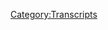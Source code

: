 {{Transcript
    | title         = [[773: February 2, 2023]]
    | caption       = [https://knowledgefight.libsyn.com/773-february-2-2023 Listen to this episode on Libsyn]
    | episodeNumber = [[773: February 2, 2023|773]]
    | length        = 01:29:37
}}

{{MessageBox
    | header     = Warning: Bot Generated Content
    | text       = This transcript was automatically generated by transcription software and likely contains many mistakes and misattributions. Please check the audio for definitive quotes, attribution, and context.
    | image      = N3yvass4myg91.webp
    | imagewidth = 50px
    | id         = warning
}}

{{TranscriptBlock
    | name      = Theme Song
    | timestamp = 00:00:04.000
    | text      = Red Alert. Red alert. Red alert. Red Alert knowledge five Damn, Jordan I'm sweating knowledge party.com It's time to pray. I have great respect for knowledge. Knowledge. I'm sick of them posing as if they're the good guys shank me or the bad guy knowledge Dan and Jordan knowledge fight need money Andy and pansy can do your shopping Andy and Ken handy in Kansas and he started to pray and the Kansas surely replace Roland was huge fan. I love your world knowledge by knowledge fight.com I love you.
}}

{{TranscriptBlock
    | name      = Dan
    | timestamp = 00:00:59.000
    | text      = Everybody would like and I was reading a couple dudes like sit around worship at the altar of saline and talk a little bit about Alex Jones. Oh,
}}

{{TranscriptBlock
    | name      = Jordan
    | timestamp = 00:01:06.000
    | text      = indeed. We are Dan Jordan damp. Jordan, I have a quick question for sure. What is your bright spot today? My bright
}}

{{TranscriptBlock
    | name      = Dan
    | timestamp = 00:01:13.000
    | text      = spot man is learning new things, learning new things. Yeah. So after our last episode, I should just come to light. I've realized some stuff. I think that every cat owner understands this. Yeah. That you'll often be asleep. Or wake up and your cat is sitting there staring. They've got it. Yeah. And that's happened to me a million, of course. But after we had the last episode, I was laying in bed was taking a nap. And I woke up and Celine was staring at me. And I never would have noticed this before. But she had a jar of honey mustard.
}}

{{TranscriptBlock
    | name      = Marty Robbins
    | timestamp = 00:01:51.000
    | text      = I never would have noticed she was waiting to eat. Anyway
}}

{{TranscriptBlock
    | name      = Dan
    | timestamp = 00:02:02.000
    | text      = what's your bread spot?
}}

{{TranscriptBlock
    | name      = Jordan
    | timestamp = 00:02:07.000
    | text      = Yeah, it's beautiful. It's beautiful. My Bride spot is
}}

{{TranscriptBlock
    | name      = Dan
    | timestamp = 00:02:13.000
    | text      = appreciate that. She wasn't a hack. And she didn't go with Barbie. No. Well,
}}

{{TranscriptBlock
    | name      = Jordan
    | timestamp = 00:02:16.000
    | text      = I mean, frankly, the first thing I thought was you're gonna eat him without Grey Poupon. You're
}}

{{TranscriptBlock
    | name      = Dan
    | timestamp = 00:02:20.000
    | text      = a Grey Poupon, man. Yeah. deli mustard.
}}

{{TranscriptBlock
    | name      = Jordan
    | timestamp = 00:02:24.000
    | text      = You want to get a good saturated tasting? Yeah, yeah.
}}

{{TranscriptBlock
    | name      = Dan
    | timestamp = 00:02:27.000
    | text      = But she doesn't like the bitter and tart.
}}

{{TranscriptBlock
    | name      = Jordan
    | timestamp = 00:02:30.000
    | text      = No, and I understand. I understand. She doesn't know that you don't eat meat on the bone.
}}

{{TranscriptBlock
    | name      = Dan
    | timestamp = 00:02:37.000
    | text      = So again, I ask you
}}

{{TranscriptBlock
    | name      = Jordan
    | timestamp = 00:02:41.000
    | text      = is my wife and I watched the show conch on Earth, which is a British mockumentary type show. It's a it's a comedian. She comes? Yeah, well, she's playing the role of your your, what's his documentarian David Attenborough? Yes, he she's playing the role of your Attenborough. And she does what I think is the comedy version of close up magic. Okay, which is that comedy interview where you get a hopelessly earnest, brilliant, intellectual, some sort of like professor who spent their entire life studying something and cares so much about it. And then you act like a real
}}

{{TranscriptBlock
    | name      = Dan
    | timestamp = 00:03:22.000
    | text      = fool to them. Sort of like an Ali G situation,
}}

{{TranscriptBlock
    | name      = Jordan
    | timestamp = 00:03:25.000
    | text      = hopefully, yeah, it's 100%. Like, let me ask you the dumbest questions that you have to both consider. Hate me for, and then try and answer because you're on TV. You know, like, that's close up magic to me. Sure. Yeah, I
}}

{{TranscriptBlock
    | name      = Dan
    | timestamp = 00:03:38.000
    | text      = could see that. Yeah. And it's on air
}}

{{TranscriptBlock
    | name      = Jordan
    | timestamp = 00:03:41.000
    | text      = on Earth on Earth. And it is it is very much like that. A little bit of Monty Python kind of style of, here's the way that you say this about the earth. And we'll say it in a dumber way and then do a silly walk. Exactly. 100% of silly walk. Oh, totally. Yes. All
}}

{{TranscriptBlock
    | name      = Dan
    | timestamp = 00:03:59.000
    | text      = British humor. Look, I'm sorry, to our while. You say it all. It's all based on silly walking. That's all I've watched everything. Yeah, I've watched Fawlty Towers. Yeah, I've watched the Black Adder. Yep, watched all of Rowan Atkinson's work out.
}}

{{TranscriptBlock
    | name      = Jordan
    | timestamp = 00:04:14.000
    | text      = I mean, it's delightful delightful in totality. Mostly funny
}}

{{TranscriptBlock
    | name      = Dan
    | timestamp = 00:04:19.000
    | text      = won't stand up does not hold up. Mr. B
}}

{{TranscriptBlock
    | name      = Jordan
    | timestamp = 00:04:26.000
    | text      = if we start going back through the list of stand up that holds up
}}

{{TranscriptBlock
    | name      = Dan
    | timestamp = 00:04:32.000
    | text      = trust or be canceled. Oh,
}}

{{TranscriptBlock
    | name      = Jordan
    | timestamp = 00:04:37.000
    | text      = bad. I loved when Mr. Bean came out in that all leather red suit. And did what was Mr. Beans raw? That's what a
}}

{{TranscriptBlock
    | name      = Dan
    | timestamp = 00:04:46.000
    | text      = lot less than that if you don't take in beans raw. It's not good. Not a good egg cooked.
}}

{{TranscriptBlock
    | name      = Jordan
    | timestamp = 00:04:53.000
    | text      = Anyways, what's your bright spot?
}}

{{TranscriptBlock
    | name      = Dan
    | timestamp = 00:04:57.000
    | text      = So Jordan today we have an episode to go over Uh huh. We're gonna be talking about February 2 2023, which is today a zoom recording two, three. That's right. Can you 223? Yeah, we're recording a little bit late. So please mind the neighbors. I will do my best. But yeah, we're recording this late, because we wanted to get this turned around because we wanted to get a response from Alex to the new major report, five part series in the SPLC. Yes, about Alex's text messages, right? And unfortunately, or fortunately, Yeah, Alex doesn't even mention them. But we're gonna listen to his show anyway.
}}

{{TranscriptBlock
    | name      = Jordan
    | timestamp = 00:05:34.000
    | text      = Oh, my God. I mean, of all the things I almost I knew that was going to happen, but it's my favorite results. Yeah, it's
}}

{{TranscriptBlock
    | name      = Dan
    | timestamp = 00:05:41.000
    | text      = a strange thing. He also was going to do a six o'clock broadcast, or a show in the evening, which just impossible to turn around. We just can't. So it's possible, because he was going to take a lot of calls on that. So maybe someone would have brought it up. And so we'll check back in on my neck. But as for now, it's just a weird show. Yeah, we're gonna get down to business on that here in a moment. But before we do, let's take a little moment to say hello to some new ones.
}}

{{TranscriptBlock
    | name      = Jordan
    | timestamp = 00:06:08.000
    | text      = That's a great idea.
}}

{{TranscriptBlock
    | name      = Dan
    | timestamp = 00:06:08.000
    | text      = Thank you. Next, unbelievably, this podcast helps my anxiety. So thank you very much, Dan. And Jordan, thank you so much on our policy won't. I'm a policy.
}}

{{TranscriptBlock
    | name      = Jordan
    | timestamp = 00:06:16.000
    | text      = Thank you very much.
}}

{{TranscriptBlock
    | name      = Dan
    | timestamp = 00:06:18.000
    | text      = Next, thank you so much. You are now policy wonk, thank you so much. You're now policy walk.
}}

{{TranscriptBlock
    | name      = Alex Jones
    | timestamp = 00:06:21.000
    | text      = I'm a policy wonk. Thank you so
}}

{{TranscriptBlock
    | name      = Jordan
    | timestamp = 00:06:23.000
    | text      = much. You're now a policy wonk next, the
}}

{{TranscriptBlock
    | name      = Dan
    | timestamp = 00:06:25.000
    | text      = big guy Ryback little buddy, no, thank you so much. You're an hour policy walk.
}}

{{TranscriptBlock
    | name      = Alex Jones
    | timestamp = 00:06:29.000
    | text      = I'm a policy won't thank you very much.
}}

{{TranscriptBlock
    | name      = Dan
    | timestamp = 00:06:32.000
    | text      = Next, see no bites supplement salesman. Thank you so much. You are now policy walk.
}}

{{TranscriptBlock
    | name      = Alex Jones
    | timestamp = 00:06:36.000
    | text      = I'm a policy wonk. Thank you very much.
}}

{{TranscriptBlock
    | name      = Dan
    | timestamp = 00:06:38.000
    | text      = And in your mRNA melting your jeans. Thank you so much. You are now ballsy walk.
}}

{{TranscriptBlock
    | name      = Alex Jones
    | timestamp = 00:06:43.000
    | text      = I'm a policy wonk. Thank you very much.
}}

{{TranscriptBlock
    | name      = Dan
    | timestamp = 00:06:45.000
    | text      = And we gotta take the great to the mix. Jordan Zoo. Trans rights are human rights. Thank you so much. You are now a technocrat.
}}

{{TranscriptBlock
    | name      = Alex Jones
    | timestamp = 00:06:51.000
    | text      = I'm a policy wonk. I have risen above my enemies. I might quit tomorrow. Actually. I'm just gonna take a little break now. A little breaky for me. And then we're going to come back. And I'm gonna start the show over, but I'm the liberal.
}}

{{TranscriptBlock
    | name      = Alex Jones
    | timestamp = 00:07:13.000
    | text      = Fuck you. Fuck you. I got plenty of words for you. But at the end of the day, Fuck you and your new world order. And fuck the horse she wrote in on and all your shit. Maybe today should have been less broadcast. Maybe I'll just be gone a month, maybe five years. Maybe I'll walk out of here tomorrow. And you never see me again. That's really what I want to do. I never want to come back here again. I apologize to the crew and the listeners yesterday that I was legitimately having breakdowns on air. I'll be better tomorrow.
}}

{{TranscriptBlock
    | name      = Dan
    | timestamp = 00:07:46.000
    | text      = He's not nor shall he ever be. I doubt it. So I think one of the big takeaways that people had from these texts that came out because we got to talk about this a little bit is the idea that he asked for a sucky. That's it? I think that that would not be it's kind of gross. I think a lot of people took that as gross. Sure. But it would not really matter except for the brake ease and stack ease. Like it seems like just something he does it is Do you know what strange, infantilizing of language
}}

{{TranscriptBlock
    | name      = Jordan
    | timestamp = 00:08:19.000
    | text      = I mean, it is borderline Australian. I don't know if you've I don't know if you've here heard Australian people shorten words. But it's always a shorter version of if you have a knife. It's a knife he like that's just the way it works. In Australia. We have a lot
}}

{{TranscriptBlock
    | name      = Dan
    | timestamp = 00:08:31.000
    | text      = of Australian listeners. They would not pronounced cuaca.
}}

{{TranscriptBlock
    | name      = Jordan
    | timestamp = 00:08:35.000
    | text      = They will all confirm that Australians add ie to the end of a lot of words for fun. Oh,
}}

{{TranscriptBlock
    | name      = Dan
    | timestamp = 00:08:43.000
    | text      = all right. This is a thing sound off New South Wales. IB off.
}}

{{TranscriptBlock
    | name      = Jordan
    | timestamp = 00:08:48.000
    | text      = It's a weird. That's a nice thing. This is a Yeah.
}}

{{TranscriptBlock
    | name      = Dan
    | timestamp = 00:08:51.000
    | text      = So I have written some prepared thoughts about this. Yes. Because your prepared statement? Yeah. So something that's an element of my current life that I could never have predicted me or five years ago is that I'm frequently in a position where I know a lot more than I can reveal. I feel privileged that I've achieved some kind of a place in this world. And I always go out of my way to respect privacy and non disclosure. For example, I flew to Austin to sit in on the Alex and Daria depositions in early December 2021. And no one other than a few private friends knew that happened. It delayed January 2022. When we covered it on the depositions on the podcast wherever they were released, driving friends, and then me too sure, yeah, businesses. For two months, we gave no indication that I'd taken a trip across the country and was in the same room as Alex himself. At that time, I knew that Daria had said that spreading conspiracies that Sandy Hook victims are still alive might be a generous act and could provide the parents with some hope. I knew that you can't imagine how hard it was for me not to talk about
}}

{{TranscriptBlock
    | name      = Jordan
    | timestamp = 00:09:58.000
    | text      = didn't even tell that to me in private and that That would have made us giggle for
}}

{{TranscriptBlock
    | name      = Dan
    | timestamp = 00:10:01.000
    | text      = a turn and it's so relevant to stuff. It seems like so much. And, you know, still you didn't I say all this as an intro to explaining that I've known this SPLC article was gonna come out for past couple months. Yeah, I'd wrestled with how it was gonna address this when it did come out. And I feel like the only way to navigate this is to be as transparent as I can be, and give some sincere opinions. I've also reviewed all the texts, and I have a lot of thoughts about them, which we can start to get into now a little bit. When I first reviewed them, which I did as a part of my role as the consulting expert in the Heslin Lewis case, it really hurt. I approached the prospect of this level of access to Insight information to be a gold mine and I reveled in what I might learn about this con man that I've studied for years. And I would be lying if I said that there wasn't some level of giddiness. In me as I look, oh, my God. Yeah, as I read through them, so much of it is pretty personal stuff, and it really fucking bummed me out. For one, it validated a portrait of Alex that it's pretty obvious if you listen to his show critically at all. And it was a little deflating to realize that he's basically as much of a mope as he seems to be. But even beyond that, there's some real pathos and complicated feelings that come up when you peek into the inner workings of a monster's life. And that's the work for biographers, which I'm not at this point, not yet. After reviewing the text, it became difficult for me to do my normal work for a bit. I've always tried to make an exercise of practicing abstract empathy for Alex in as much as it's important to recognize his personhood.
}}

{{TranscriptBlock
    | name      = Jordan
    | timestamp = 00:11:34.000
    | text      = And I would add radical abstract says, I'll give you that when
}}

{{TranscriptBlock
    | name      = Dan
    | timestamp = 00:11:40.000
    | text      = I tried to respect and understand that he is a person as opposed to like some supervillain mastermind, seeing the personhood laid bare in a context where Alex felt a reasonable expectation of privacy was a little bit complicated. Yeah, the feelings of I'm not gonna get into specifics or details. Sure. Nor could I really, at this point, even from memory, but when I was reviewing the texts, these are some of the emotions that I had. Yeah. That said, there are some pretty newsworthy things in this tranche of texts, just probably not the things that the public expects are going to be rare. There's a certain hype surrounding the specter of Alex's mysterious revealed text, like people think the Deathstar blueprint is going to be in there. And they're going to be disappointed if they think that
}}

{{TranscriptBlock
    | name      = Jordan
    | timestamp = 00:12:20.000
    | text      = oh, he was behind January 6, the whole time. Sorry, this
}}

{{TranscriptBlock
    | name      = Dan
    | timestamp = 00:12:23.000
    | text      = is good news all over the place of Scooby Doo. However, there are things that I'm excited to be able to talk about, because they do directly intersect with our work. As a courtesy to everyone involved. I'm not going to talk about any of those things until the SPLC does or until their series is over, because I do think that they're going to get to them in later installments. So full disclosure, I was initially involved in that project as a third party along with Michael and Megan, yes, I was approached under the understanding that the project would not be about Alex's personal life, and would focus on some of the more important Though admittedly less attention grabbing aspects of information in the texts. Over the course of my time working on the project, it didn't feel like this was the direction that things were going, and I decided to quit on January 4. There are many aspects of this that I'm not going to discuss and will remain private. But I ultimately didn't feel like this was something I cannot disclose right in good conscience. Of course, this is a gigantic story about Alex Jones, the person who I've studied and commented on for the past six years, so ignoring it doesn't feel like an option, and covering it well, not revealing my involvement also feels like it would be lying to the audience, even if only by omission. on a fundamental level, my disagreement with the piece was that it as it was planned, which is reflected in the form it's been released, and is the rumination on Alex's private life in ways that I don't feel are productive, or even at times are self defeating. I'd like to go through a couple of these dynamics in detail to explain my Yeah, of course, one of the topics that's covered in great detail in the article is the subject of Alex's marriage and the rockiness that the texts imply, no matter what you do, you will never get an accurate picture of someone's personal relationship with someone they're in an intimate relationship with from an incomplete series of text messages. And it's my feeling that you shouldn't try. I'm not saying that the stuff in there should just be ignored, because there's clear indications that Alex seems to be engaging in really destructive behavior, like what appears to be stalking, and that's a serious matter. I just don't know if it's a matter of primary importance to a piece about him and it'd be more relevant to law enforcement, quite frankly, than the reading audience. There's another issue that the dipping into this territory introduces and that's a matter of completeness, I can see that the picture that's painted in the article is fair in as much as it reflects the texts. But it also doesn't include a ton of other context from texts. There's a selectiveness to what's being covered, which is always going to be an angle for possible criticism by someone like Alex when you're addressing his personal life. Right Case in point the SPLC article, it says that Alex's wife mentions that they Should get divorced six times and the text which is true, but the texts also include Alex saying that multiple times himself, when you introduce the notion that she wanted a divorce at times, it becomes an omission to not also mention that he did. They have a chaotic rocky relationship that much is true for sure based on the picture you get. But they also send each other sweet messages and have clearly inside jokes that none of us could possibly understand. It was my personal opinion that it's possible to understand and recognize that Alex is most likely a very abusive asshole. And also think that it's really shitty to publish messages where the only news value is to demonstrate that a married couple are probably cheating on each other and have fights. The second matter is the alcoholism. This is an interesting question, because it straddles the line between things that are already pretty public and things that are really sad and private. Alex is already very obviously a person who struggles with drinking, he said as much on air, he's been on air very drunk way more than once. He's claimed that he was drunk on air when he defamed Sandy Hook families, and that video surveillance of him drinking at the office was leaked a few months back. I think that this is a case where it does seem relevant that Alex is having people fetch him vodka during the time when he's on air, often before noon. But here's the twist. I checked the shows from the days where in the texts where he's requesting booze, he seems totally normal. Those aren't days where he was clearly drunk or having huge outbursts on air. And I thought that was pretty weird. I thought, like, for sure. Here's where we find a drunk episode was probably drunk, but he was just maintaining or whatever they you
}}

{{TranscriptBlock
    | name      = Jordan
    | timestamp = 00:16:35.000
    | text      = wouldn't also have that, like, if you had a text on a day, you think that the day was important. So you might add the cross reference, you know, whatever,
}}

{{TranscriptBlock
    | name      = Dan
    | timestamp = 00:16:42.000
    | text      = but nothing happened on the show. See, he's drunk, but he's drunk in the way like maybe someone who just needs to fix his context might work. I feel like the conversation about his arrest for driving impaired and the way that alcohol intersects with what he puts out into the world is totally fine. And some of the texts really do help illustrate that. The problem is that this problem with alcohol extends into his personal life. So if you're covering his personal life, it's pretty difficult to disaggregate that from the conversation. I don't know how to do this. And I don't necessarily think the argument cold does a terrible job. But at times, it's it's hard not to feel like you're wallowing in Alex's misery, and I don't know if that's necessary. It made me feel uncomfortable. The last thing I want to touch on is the pornography section, which was the reason I left the project. It was an impasse that we couldn't get around and I felt that I couldn't be involved. Alex sending his wife porn links while being a public opponent of porn is pretty hypocritical. But there's also nothing wrong with sending your spouse links to porno that they're clearly fine with receiving. The problem is the on show message and the illustration that the messenger doesn't live up to the prescription his message is sending doesn't help make that point. The fomenting conspiracies about pornography and demonizing sex workers is the problem sending porn privately is not by connecting these two things and making a critique that appears to hinge on that hypocrisy. It does seem to imply that if Alex didn't send his wife porn, he'd be in good standing to make the arguments that he does. And I don't buy into that. I can understand critiques that this is newsworthy, and I disagree, but we can agree to disagree on this. On the other hand, the rest of that section is unacceptable for me. The final paragraph is a clear attempt to imply that Alex is bisexual or has bisexual leanings. For anyone who hasn't read the article. I will just read you that paragraph. Quote, the text hate watch reviewed further reinforced the likelihood that the Infowars host demonstrates different views on sexuality in his personal life than he professes on his notoriously bigoted show. In addition to viewing pornographic material involving group sex, his wife is sending Jones a picture of a black man's erection in the texts. There are no women in the photo. Jones and his wife also exchanged messages expressing favorable view of views about bisexuality. On February 1 2020, Erica wolf Jones texts her husband up by it was and is my opinion that the source material doesn't justify this coverage, view and group sex related porno doesn't update your sexuality at all. And the texts referenced by the about him and his wife could easily be inside jokes. Sending a picture of a dick doesn't mean anything and they fight so much that discerning the context is impossible, as his wife does say up by but who knows what that means. And it comes in response to Alex telling her you be Hoh. The language and the up construction makes me strongly suspect that this is an inside joke between married people. Further context from the text supports this as another point. His wife says I'm a bisexual elf followed by an emoji that looks like a superhero with a mask. She's clearly not saying this sincerely since she's responding to Alex texting an article from daily wire about Mark Ronson identifying as a POC She will she is
}}

{{TranscriptBlock
    | name      = Jordan
    | timestamp = 00:20:00.000
    | text      = also not an elf. No, that is confirmed as of press time.
}}

{{TranscriptBlock
    | name      = Dan
    | timestamp = 00:20:04.000
    | text      = Yes, they're making fun of Mark Robinson's identity. And I wouldn't be too surprised if the UB by has something similar to it. But from the material that exists, you can't possibly know the context of any of this. It's my belief that this kind of coverage is not just sloppy, it's also dangerous. At best, you could say that the article is trying to plant a seed that while Alex is anti LGBTQ on air, he's bisexual off air. This again runs into the problem that I mentioned earlier, where being bisexual is completely fine. And his on air positions aren't made any better or worse, based on his attractions. I don't know what Alex's sexuality is or what he's into. And to be perfectly honest, I don't care. That's his business. And I don't think I understand it any better from having reviewed the texts, I have a very strongly held belief that this doesn't need to be in the article nor any piece that's meant to be critical of Alex, if you're producing something that is critical of Alex, the best case scenario that you could be hoping for is to inform people about him. And that new awareness diminishes their respect for him. If you're going to get anyone who likes Alex to have second thoughts about him based on this, you're not actually helping, you're getting them to direct their homophobia at Alex. In addition to everyone else, you're also not informing non Infowars supporting people because this argument is based on such flimsy evidence that it doesn't support its own weight, you're liable to get people jumping to the assumption that Alex is secretly gay or bi. And you run to the you run the risk of feeding into the trope that homophobes are just secretly angry about themselves being gay. In the process, you weaken the actual criticism of Alex's rhetoric, which doesn't need to touch on his personal life to demolish and to have a strong critique of people can have different feelings about my perspective on that. But we do need to stress that the basis for this paragraphs inclusion in the article is not solid. And I understand that the article didn't actually claim that Alex was by but I think everyone here is an adult, and we recognize the clear implication, and people on Twitter certainly did. And in the comment section of articles about this, you can get the sense. Here's just a couple of you can find very easily on media Eitz article about this. The frogs turned me by Alex Jones. Alex Jones was Alex Jones. Being in two black guys wasn't on my 2023 Bingo card, and a ton of variations of that same joke. When's Jones gonna elope with Santos? People got the message. This problem is clearly never was never going to be manageable because the second installment of this article includes Jacob Engels, who's a proud boy who is an associate of Roger stones, and he is unnecessarily identified as a gay man three times in the article, presumably to justify this paragraph, quote, angles addressed revelations about Alex Jones his personal life that appeared in part one of this series saying, quote, I don't think there's anything wrong with being a red blooded American male. That's what Alex is about how he navigates the far right as a gay man angles said, quote, I try to live my life very quietly when it comes to my sexuality. I tried to keep that to myself, and not hoist that upon others. I they were able to reach angles and get common from them. And presumably one of the questions they asked him was about Alex's sexuality, which is a strong indication about the interest and the direction of that coverage. Again, this question was being posed to angles. It's predicated on some porn licks, links, a picture of a dick and almost certainly a joke between Alex and his wife. So I wanted to I know maybe that was too much, but Oh, not at all. I wanted to again, you
}}

{{TranscriptBlock
    | name      = Jordan
    | timestamp = 00:23:35.000
    | text      = know, my favorite, you is righteously angry. Remember the Greenwald episode? Nah, yeah. I like a good speech.
}}

{{TranscriptBlock
    | name      = Dan
    | timestamp = 00:23:43.000
    | text      = I don't want to, you know, shit too much on things. But I know that there are just questions. You know, there is this exists. This was released. Obviously, there's a bunch of people who've tweeted at me and sent me messages, people saying, I hope they consulted Dan on this. There's going to be that question asked, and so I feel like it'd be lying for me to say no, I didn't I wasn't involved at all right. And so I say, yes. Why aren't you on the article? That introduces that new question. And so I quit. That is the answer to that. Why did you quit? Right? And I wanted to be as transparent as possible without, you know, impugning people at the SPLC or being like, Oh, this is all fucking bullshit. Absolutely. Like that is a that is an impasse. For me. That was something that we did not see eye to eye on. I still definitely don't think was appropriate. I was not really involved in the second article. Maybe a tiny bit. I wasn't I wasn't around when drafts of that were writing. Right. So I my involvement sort of ended with and I do have the utmost faith that they are going to cover more relevant things and more substantial things that aren't just his personal life check in later installments. But I wrestled and struggled with, do I take my name off the first one and then try to stay involved in the other ones? Right? What message does that send? Right? Can I still be involved? And sort of extricate myself? And I felt like I couldn't. I felt like I couldn't get around that. Yeah. And I also felt like it would be something that would, the audience, maybe quite rightly, would have concerns about me being someone who has been fairly against covering Alex's Personal life In the past, we do our best to avoid unnecessarily bringing up stuff that is kind of like add it's not not. Yeah, it's, I felt like the audience might feel betrayed by that. And I think that would be fair of them to feel. Yeah. And so I don't know, this is tough.
}}

{{TranscriptBlock
    | name      = Jordan
    | timestamp = 00:26:02.000
    | text      = No, no, no, I understand. I mean, I realize I think that people would be interested in my feelings about it. I will, I will say this. All right, if if Michael would like to know further thoughts, that'd be great. We can talk. Otherwise, I think all I have to say and the only important thing to me. Like when I go through all of the different thoughts that I've had, I was
}}

{{TranscriptBlock
    | name      = Dan
    | timestamp = 00:26:29.000
    | text      = hoping your joke was gonna be I asked my wife for a sucking attention.
}}

{{TranscriptBlock
    | name      = Jordan
    | timestamp = 00:26:35.000
    | text      = But I mean, if you want to talk about that, if you've ever texted your wife like I want to have sex and then you're judging him for that then go fuck yourself. But but but baba, baba, baba, baba, whatever, I'm not gonna get it. I'm not gonna get into this
}}

{{TranscriptBlock
    | name      = Dan
    | timestamp = 00:26:46.000
    | text      = certain I've said, so. I'm not gonna
}}

{{TranscriptBlock
    | name      = Jordan
    | timestamp = 00:26:49.000
    | text      = get into it. Right. Because? Because for all the things that I could say, the meaningful thing that occurred was you left the project. Right. So I have to do that. I really don't feel like one we have any involvement or any responsibility to respond? Yeah, not really. I think the response was you left and I think that says everything you need to know. Well, and
}}

{{TranscriptBlock
    | name      = Dan
    | timestamp = 00:27:12.000
    | text      = the stuff that like I think is definitely more relevant to our show, and we'll have more conversation on the show will be in the later articles. Yeah, sure that they have. And so who cares? discuss those things as it relates, then. But for now, there's not a whole lot related to his personal life that I feel is relevant. Yep. And I think a lot of the stuff in the second article is stuff we already have covered. I don't know if the texts necessarily bring much to light on that. Yeah. And quite frankly, a big portion of the second article is pieces of a transcript of that. Gavin McInnes show. Yeah.
}}

{{TranscriptBlock
    | name      = Jordan
    | timestamp = 00:27:51.000
    | text      = The one we covered extensively.
}}

{{TranscriptBlock
    | name      = Dan
    | timestamp = 00:27:53.000
    | text      = Yeah, we we already.
}}

{{TranscriptBlock
    | name      = Jordan
    | timestamp = 00:27:54.000
    | text      = We already got that one. Good work.
}}

{{TranscriptBlock
    | name      = Dan
    | timestamp = 00:27:56.000
    | text      = So great job anyway. Yeah. I kind of thought Alex would respond to this because he's petty. Yeah, but
}}

{{TranscriptBlock
    | name      = Jordan
    | timestamp = 00:28:04.000
    | text      = it's the SPLC. Right. Come on. It's the SPLC.
}}

{{TranscriptBlock
    | name      = Dan
    | timestamp = 00:28:09.000
    | text      = So they released the first part after he would have been unfair on would that be Wednesday? So there wasn't any time for him to respond. There wasn't a special report up on banned odd videos. Yeah. I don't know if he yelled into the woods. I did not get a recording of that. I don't know. But yeah, so I thought that the second Thursday show would be the first opportunity we really have Right, right. And boy, it's disappointing but it's still a show it's a pointing for other reasons. Because it's not a terrible episode for us to talk about your state just there isn't any of this
}}

{{TranscriptBlock
    | name      = Jordan
    | timestamp = 00:28:45.000
    | text      = what what an us circumstance to arise
}}

{{TranscriptBlock
    | name      = Dan
    | timestamp = 00:28:49.000
    | text      = so here is an out of context drop from today's show.
}}

{{TranscriptBlock
    | name      = Alex Jones
    | timestamp = 00:28:52.000
    | text      = A lot of leftists like Sean Penn and others are calling for nuclear war like it's funny. Don't you love that suddenly the biggest leftist anti war anti US military people that want a nuclear war? They're they're idiots.
}}

{{TranscriptBlock
    | name      = Caller 3 (773)
    | timestamp = 00:29:02.000
    | text      = And Spicoli
}}

{{TranscriptBlock
    | name      = Alex Jones
    | timestamp = 00:29:05.000
    | text      = God bless you. Thanks for the call.
}}

{{TranscriptBlock
    | name      = Jordan
    | timestamp = 00:29:09.000
    | text      = What do you got it Oh,
}}

{{TranscriptBlock
    | name      = Dan
    | timestamp = 00:29:11.000
    | text      = classics, but totally wanting nuclear war. Love it.
}}

{{TranscriptBlock
    | name      = Jordan
    | timestamp = 00:29:15.000
    | text      = That's That's why you can't be that's why you just can't move. You get transitioned from backlog to whatever you can't you're just because you're Spicoli book goalie, Colet. Goodbye.
}}

{{TranscriptBlock
    | name      = Dan
    | timestamp = 00:29:25.000
    | text      = So, the first hour of the show is fairly boring, anti trans, naturally, agitation and what have you. So we're gonna jump in in the second hour. Right? And I was pretty shocked by this in the second hour. There's Greg Reese report. And I often ignore these because his voice is droning, and his work is subpar. But this is like legit shocking.
}}

{{TranscriptBlock
    | name      = Greg Reese
    | timestamp = 00:29:53.000
    | text      = Many Americans refused to recognize the endless crimes against humanity being committed by our own Government, and so by default, they blindly support it. Even when the American government is caught funding bio weapons labs around the Russian border, many Americans turn a blind eye. And so now the majority of the world stands with Russia and see America as the main threat against humanity. A new video produced by Russia's Wagner private military is now recruiting Americans to join them in their fight against the United States, pointing out how the United States has become a force of evil, and is no longer what our forefathers intended it to be.
}}

{{TranscriptBlock
    | name      = Announcer
    | timestamp = 00:30:38.000
    | text      = You were a hero to your country, giving your best years in the Army. You dreamed of defeating evil. You're trying to make America great again.
}}

{{TranscriptBlock
    | name      = Announcer
    | timestamp = 00:30:50.000
    | text      = Holy shit.
}}

{{TranscriptBlock
    | name      = Jordan
    | timestamp = 00:30:51.000
    | text      = Dan. Dan. Dan. Yeah, did Greg Reese just make it a Russian army recruitment video for American people?
}}

{{TranscriptBlock
    | name      = Dan
    | timestamp = 00:30:58.000
    | text      = Well, it's even worse than that. Because the wagon, the Wagner group, Wagner group. Yeah, they are not the Russian military. They're a private.
}}

{{TranscriptBlock
    | name      = Jordan
    | timestamp = 00:31:05.000
    | text      = They're just an army army. Yeah, the Wagner group, the literal Wagner, Wagner Wagner group.
}}

{{TranscriptBlock
    | name      = Dan
    | timestamp = 00:31:12.000
    | text      = It's kind of strange for someone in Alex's position or Infowars staffs position where they've spent so much time screaming about the Azov battalion to now be playing a recruitment ad in a pretty complimentary and agreeing light. For the Wagner group. That's strange.
}}

{{TranscriptBlock
    | name      = Jordan
    | timestamp = 00:31:31.000
    | text      = That is truly a a new twist on Starship Troopers. You know, you know, those recruitment videos? Like the bugs are killing us all. What if you were in fucking Buenos Aires listening to somebody be like, Dude, you got to join those bugs? Did you see that brain bug? That brain bug is revealing that we're not the humans we used to be? We're just shitty brain bugs.
}}

{{TranscriptBlock
    | name      = Dan
    | timestamp = 00:31:54.000
    | text      = Let me play you this bug.
}}

{{TranscriptBlock
    | name      = Jordan
    | timestamp = 00:31:55.000
    | text      = I know. It's a bug add. Sorry, neighbors.
}}

{{TranscriptBlock
    | name      = Dan
    | timestamp = 00:32:00.000
    | text      = See, this is great that we've gotten to the point where you can neighbors myself as
}}

{{TranscriptBlock
    | name      = Jordan
    | timestamp = 00:32:03.000
    | text      = myself. I've finally grown six years later.
}}

{{TranscriptBlock
    | name      = Dan
    | timestamp = 00:32:07.000
    | text      = Yeah, I thought this was I mean, obviously, they're always pretty supportive of Russia and Putin, but like, yeah, sure, sure. This is another level. I also it needs to be said I couldn't find direct confirmation that this ad actually was made by the Wagner group, right. But there are people experts have said like, this seems like something they would make. Yeah, but there wasn't authentication as of the time that I was looking into it.
}}

{{TranscriptBlock
    | name      = Jordan
    | timestamp = 00:32:31.000
    | text      = What's fascinating about that, is that even if it was fake, the moment Greg Reese included it in a real ad to join the military. It is now a real ad to join the military.
}}

{{TranscriptBlock
    | name      = Dan
    | timestamp = 00:32:43.000
    | text      = Well, yeah, that's the power regardless of the authenticity of the video itself. Prior resists message is the same, the same and that's real. Yeah. So anyway, you please the AED
}}

{{TranscriptBlock
    | name      = Jordan
    | timestamp = 00:32:53.000
    | text      = and then that's a long way to go from support Putin for being as male chauvinist, you should probably die in a country you've never been to
}}

{{TranscriptBlock
    | name      = Dan
    | timestamp = 00:33:00.000
    | text      = before fighting side by side. Adjacent militia. Yeah, join the Nazis. So anyway, here they play the whole report, here's the end of it. And Alex's take,
}}

{{TranscriptBlock
    | name      = Announcer
    | timestamp = 00:33:11.000
    | text      = again, to realize that this is this is not the American founding fathers dream has become the focus of the evil that is destroying the whole world. And today is Russia.
}}

{{TranscriptBlock
    | name      = Jordan
    | timestamp = 00:33:32.000
    | text      = Now that I've heard the song, I do kind of want to join Nazis.
}}

{{TranscriptBlock
    | name      = Announcer
    | timestamp = 00:33:39.000
    | text      = Future of Great America, join the ranks of the warriors of Russia helped defeat evil. Oh, it will be too late. For everyone who's
}}

{{TranscriptBlock
    | name      = Jordan
    | timestamp = 00:33:47.000
    | text      = also a car commercial, they realize that right?
}}

{{TranscriptBlock
    | name      = Greg Reese
    | timestamp = 00:33:53.000
    | text      = If Americans were as righteous as we think we are, then we would not stand for such a corrupt government wreaking havoc on the rest of the world in our name. Instead, most of us are content fighting each other and turning a blind eye reporting for Info Wars. This is Greg Reese.
}}

{{TranscriptBlock
    | name      = Alex Jones
    | timestamp = 00:34:12.000
    | text      = Well as a powerful report. We're gonna be getting to that when we come back, ladies and gentlemen.
}}

{{TranscriptBlock
    | name      = Dan
    | timestamp = 00:34:21.000
    | text      = I'm not sure he ever does really get back to it. But I don't know what's powerful about that. It's it's really even bizarre if you tried to track the thought, like Greg Reese, I guess if he wants to make a video about how like our government is complicit in a lot of really horrible things, right. Fair enough. Sure. And maybe there is some ways that you can withdraw support. Like there are people who are conscientious objectors to war, whenever there's a draft, there are people who are principled tax protesters who, you know, make a point of refusing to pay taxes because it goes to funding the war machines or what have you. Yeah, there are people like that. And he could he could, you know, express some of that sentiment Sure. Doesn't make sense to include the Wagner group. That even that seems like a far bridge. It's,
}}

{{TranscriptBlock
    | name      = Jordan
    | timestamp = 00:35:14.000
    | text      = I mean, What's odd about it? What's odd about it is I kind of think that that would be if you transcribed it wouldn't be too much different from a pamphlet for the Bolshevik Revolution. Like, it's legitimately like, Hey, come on. Now. Let's go help Russia solve its problems? Wow,
}}

{{TranscriptBlock
    | name      = Dan
    | timestamp = 00:35:33.000
    | text      = I don't think that there is much hope of recruitment, like direct, although I would have probably said that about the Taliban too. And they seem to have gotten some folks. But like, I think that there's just a demotivating desire in this.
}}

{{TranscriptBlock
    | name      = Jordan
    | timestamp = 00:35:50.000
    | text      = I mean, it's fucked up,
}}

{{TranscriptBlock
    | name      = Dan
    | timestamp = 00:35:52.000
    | text      = you know, weird choice on Greg's part, right here choice on Alex's part, right?
}}

{{TranscriptBlock
    | name      = Jordan
    | timestamp = 00:35:56.000
    | text      = I can see, I can see. Why do people call me a Russian agent, many of the people who formed the foreign battalion in Ukraine, you know, like, like the French Foreign Legion, if you will, back in the day, although not a fan of them. I get that, because they feel like they are fighting for a cause worth dying for. What I don't get is the idea that you would go join the Nazis because Greg Reese told you it was a good idea. Well, he doesn't even
}}

{{TranscriptBlock
    | name      = Dan
    | timestamp = 00:36:26.000
    | text      = connections, right, right. Hey, that
}}

{{TranscriptBlock
    | name      = Jordan
    | timestamp = 00:36:29.000
    | text      = one? If you do that, that's you're going to do whatever you want no matter what, that has nothing to do with Gregory. So ultimately, I feel Yeah.
}}

{{TranscriptBlock
    | name      = Dan
    | timestamp = 00:36:37.000
    | text      = So Alex has a obviously a little bit more trans attacking panic issue and LGBTQ anti sentiment, just in general.
}}

{{TranscriptBlock
    | name      = Jordan
    | timestamp = 00:36:47.000
    | text      = In some ways, maybe he is responding to the
}}

{{TranscriptBlock
    | name      = Dan
    | timestamp = 00:36:49.000
    | text      = No, he's mad about a video from a North Carolina school where a non binary teacher was speaking to preschool students. Yeah, with a puppet. That was a non binary puppet. Sure. And the kids seem to understand the concept. Right? And this is infuriating to Alex. Oh, of course.
}}

{{TranscriptBlock
    | name      = Jordan
    | timestamp = 00:37:10.000
    | text      = So this even a child can understand this thing that blows my brain up?
}}

{{TranscriptBlock
    | name      = Dan
    | timestamp = 00:37:14.000
    | text      = Well, no, because they only understand it because they've been brainwashed you There we
}}

{{TranscriptBlock
    | name      = Jordan
    | timestamp = 00:37:17.000
    | text      = go. As opposed to I can't understand it because I've been brainwashed. Ah,
}}

{{TranscriptBlock
    | name      = Dan
    | timestamp = 00:37:21.000
    | text      = so that'll come up later, but it doesn't form some of Alex's basically he's still on the purple penguins shit. Sounds right. And you
}}

{{TranscriptBlock
    | name      = Alex Jones
    | timestamp = 00:37:29.000
    | text      = can't say you're a mother or father. You can't say you're a boy or girl. You can't on literature in Canada and in the UK in many other countries, shame mother or father on the first grade entrance form. You don't have rights to say you're a man or woman but everything else has a right computers have rights robots have rights. clones have rights replicants have rights. But remember, it's all controlled by the globalist by the next day. Your phone calls or a few minutes went right to you after break gone right to call strong disagree.
}}

{{TranscriptBlock
    | name      = Jordan
    | timestamp = 00:37:57.000
    | text      = Of all the things that replicants have rights is not one of them. Now clones, I don't know if we have clones here we have replicant but, obviously, have you never done the test? Oh shit, I've never done the Harrison Ford test with you to do it. I forgot the test. I know. Support was replicated. Let's
}}

{{TranscriptBlock
    | name      = Dan
    | timestamp = 00:38:19.000
    | text      = so yeah, purple pen wouldn't ship. Sure. But then also just we're gonna get to calls. Yeah, that's laying the lamb table, right? So we're not going to get to calls. I need other people to hate trans people to write and I would like them to throw out some bullshit that I can respond. Let me riff a little bit. But we're not gonna get to calls because Alex gets preoccupied with how, like, we've got to support small businesses. Okay, and well, because big businesses are controlled by the globalist
}}

{{TranscriptBlock
    | name      = Alex Jones
    | timestamp = 00:38:46.000
    | text      = I like big box stores. I like fancy hotels. You know, I like flying first class on airplane. But at the end of the day, all of those big corporate things are predatory and are controlled by the globalist and are there to target humanity. And so I am really now when I travel or go places, I try to go to the small place the little place, the privately on place, I try to go always go to small restaurants. I never, never go to big chains anymore, unless I'm at an airport and have to, because they're owned by globalist ladies and gentlemen. And I'll have friends in town, they go, Hey, I'm staying at the Four Seasons, come down, let's have dinner and I go I'm not going to eat at the Four Seasons. And they say why? I Well, it's owned by Bill Gates. And how do you know that?
}}

{{TranscriptBlock
    | name      = Dan
    | timestamp = 00:39:35.000
    | text      = Yeah, man, good for you.
}}

{{TranscriptBlock
    | name      = Jordan
    | timestamp = 00:39:37.000
    | text      = I mean, I'm tempted to say however you get there. Sure. You know, I feel the same way. I don't stay at fancy hotels when I travel. I don't eat it big restaurants whenever I travel. I can't afford it.
}}

{{TranscriptBlock
    | name      = Dan
    | timestamp = 00:39:48.000
    | text      = That's not mean it wasn't a fancy hotel, but we'd stayed at a chain when we were in Austin. Last time I know you were in a hotel.
}}

{{TranscriptBlock
    | name      = Jordan
    | timestamp = 00:39:58.000
    | text      = I mean, I said
}}

{{TranscriptBlock
    | name      = Dan
    | timestamp = 00:39:59.000
    | text      = It wasn't super fancy, but it wasn't corporate. It was corporate trip. Yeah, I mean, I agree, though, like, in terms of like, okay, well, you're supporting small business good for you. But you're probably gonna support the Wagner group of small businesses. It's kind of you know, what they're angry about. You're supporting small businesses,
}}

{{TranscriptBlock
    | name      = Jordan
    | timestamp = 00:40:17.000
    | text      = like, you know, hey, like, if you're ordering food, and the place you're ordering from has their own website, and you can order from there. And you order from there, they get like, 40% more out of your order than if you order through GrubHub. So do that if you can, right, that makes perfect sense. I'm with you. Not because GrubHub or the globalists working with the devil?
}}

{{TranscriptBlock
    | name      = Dan
    | timestamp = 00:40:38.000
    | text      = Counterpoint. Yeah. GrubHub are the globalist in the working for the devil. Wow, you convinced me haha. So it really isn't about small business versus big business the globalist being in charge. Right. Alex wants to return to the earth. That was a split take.
}}

{{TranscriptBlock
    | name      = Jordan
    | timestamp = 00:40:55.000
    | text      = Yeah, you got me you got me? No return to the earth. No,
}}

{{TranscriptBlock
    | name      = Dan
    | timestamp = 00:40:59.000
    | text      = you got me you spit. Okay. I mean, it was only a little. It was that was a legitimate, um, he wants to get back to the soil. He wants to. He's, he's gonna get back into agriculture. Like his dad.
}}

{{TranscriptBlock
    | name      = Alex Jones
    | timestamp = 00:41:20.000
    | text      = My dad's you know, he's, like, 100 cattle out there just for the tax exemption. He's going back into cattle production back into a bunch of other production and he's planting Christmas Tree Farm. They're putting in a bunch of stuff. And my dad knows us the thing to do and we're going back in agriculture, balls, the walls. And because I'm not just gonna sit here and run my mouth about how to do it, and I'm not doing it. I am doing and so it's what you're meant to do. We need to do it, pronto. All right, I'm gonna shut up now. Jones. I'm gonna go to your call, but they're cutting off our damn energy. They're cutting off our food. The answer is buy local food support local farmers. And the Amish and the Mennonites are the light to carry us out of this.
}}

{{TranscriptBlock
    | name      = Dan
    | timestamp = 00:42:07.000
    | text      = Okay. I don't think the Amish or Mennonite want anything to do with you.
}}

{{TranscriptBlock
    | name      = Jordan
    | timestamp = 00:42:10.000
    | text      = I mean, I will say there's a certain sense of irony for a racist propagandists to suddenly become a sharecropper. That's interesting. There's, there's a certain difference.
}}

{{TranscriptBlock
    | name      = Dan
    | timestamp = 00:42:22.000
    | text      = I mean, look, you're only you only have yourself to blame for not going to cause you don't need to be so mad. Andrew, like, I know that there is a perception we talked about this, I think on the last episode or recently, there's a perception about Amish and Mennonite that who really don't think Alex understands now and also not all Mennonites live in rural areas. I think my parents are Mennonites. They lived in Austin. And they now live in Kansas City. They live in the city.
}}

{{TranscriptBlock
    | name      = Jordan
    | timestamp = 00:42:53.000
    | text      = I think he's trying I think what he's doing is he's mistaking the popular like, okay, Amish is a seminal synonym for Luddite. You know where somebody who does do shoes technology
}}

{{TranscriptBlock
    | name      = Dan
    | timestamp = 00:43:06.000
    | text      = and is a separatist? Yes, exactly. lives in a like self governed enclave. What he what
}}

{{TranscriptBlock
    | name      = Jordan
    | timestamp = 00:43:15.000
    | text      = he's really describing are sovereign citizens.
}}

{{TranscriptBlock
    | name      = Dan
    | timestamp = 00:43:19.000
    | text      = That's what he wants. To him. Amish and Mennonite is the code for that basically. Right? But he wants he wants the soil. So everyone, everyone's got to get out of the out of the city. How
}}

{{TranscriptBlock
    | name      = Jordan
    | timestamp = 00:43:31.000
    | text      = does the city Yeah, naturally,
}}

{{TranscriptBlock
    | name      = Alex Jones
    | timestamp = 00:43:33.000
    | text      = that's gonna get very, very mad very, very quickly. Ladies and gentlemen, get out of the cities. Get out of the cities. For those missile rear guards, everybody else. I'll still be in these test pits of crime and homelessness and you get corruption and dry. I'm going to enjoy Benihana place to raise a child, you'll be used to be living in a shack. And if you got to work in town, at the gas station, have a garden and learn how to do it and have a couple of cows and get into it. And be poor. You'll be richer than the richest person living in some high rise hill with 5g flooding your body or at a hibachi I'm ranting Alright, we're going to Chris tuck everybody else Chris in Kentucky. Thanks for holding. You're on the air.
}}

{{TranscriptBlock
    | name      = Dan
    | timestamp = 00:44:13.000
    | text      = Now you guys need to go live in a shack and maybe at the great Conroe gas station. Economy is gonna thrive in the circumstance. They're gonna need to create a ton of those jobs for people to be able to live in there. Now, Alex Jones, I'm gonna stay in the city. Fucking millionaire. Really great. Really enjoy my private jet. Oh, maybe I'll gas up at your local gas station with my private jet.
}}

{{TranscriptBlock
    | name      = Jordan
    | timestamp = 00:44:40.000
    | text      = I do love a good. I do love a good get out of the cities. I'm gonna stay. Yeah, because they're fucking great. Honestly.
}}

{{TranscriptBlock
    | name      = Dan
    | timestamp = 00:44:47.000
    | text      = There's a lot to enjoy as a materialist.
}}

{{TranscriptBlock
    | name      = Jordan
    | timestamp = 00:44:51.000
    | text      = There's an Ethiopian restaurant that I'm not going to get in my rural gas station.
}}

{{TranscriptBlock
    | name      = Dan
    | timestamp = 00:44:55.000
    | text      = I don't think that's what Alex is concerned with. But some of the other amenities certainly I think he's a fan of you know, I have that drive to get out of the city my show but it's not for conspiracy reasons, right kind of like the woods. Yeah, like nature. That's a little different. That's just I don't know. Yeah. And
}}

{{TranscriptBlock
    | name      = Jordan
    | timestamp = 00:45:13.000
    | text      = I'm a city boy I like to I like to listen, I grew up in a small rural town. I've been to that rural gas station. I've worked at a Casey's my man shirt seat has never gone back never gone. This is why this works never gone back city
}}

{{TranscriptBlock
    | name      = Dan
    | timestamp = 00:45:25.000
    | text      = and country. Meanwhile, I you know, Columbia, Missouri isn't the smallest town in the world, but a lot of places on the outskirts of it. It's very close to rural communities. Yeah. And I had a lot of friends who lived in places that were much smaller. Yeah. And I yearn for a little bit of that back.
}}

{{TranscriptBlock
    | name      = Jordan
    | timestamp = 00:45:45.000
    | text      = Here's what I will say. I will say this to anyone who wants to move out of the city. If you at one point in time, all right, Casey's pizza, which is fairly good, it's not bad. It's not bad. It's not bad. But at their boxes have little coupons on them that you have to cut out of the cardboard, right? And then, if you have 10 of those, you get a free pizza and you put it in a put it in a rubber band. Now, the largest number of those that I have redeemed at one time was 50. Mm. Have you ever eaten 50 pizzas to get five free pizzas? Probably. Yeah. That's your life. That's your life, man. No tariffs forever.
}}

{{TranscriptBlock
    | name      = Dan
    | timestamp = 00:46:28.000
    | text      = There's worse fates are worse. Here's what I would say to anybody who wants to get out of the city. It's your prerogative, show who it gives you can pizzas pretty good. Pizza is there for you now bad? Yeah. Anyway, Alex takes this call, and he is a farmer. And he thinks that farmers will need to save the world.
}}

{{TranscriptBlock
    | name      = Caller 1 (773)
    | timestamp = 00:46:47.000
    | text      = We as farmers have to realize that we're going to be the people that are going to support our community. When CBD things come along, and people start falling off the system, we need to be prepared, I'm trying to prefer these into these things is the first thing that they're already practicing. It's gonna happen. Get your ducks in order, get prepared to have food or your community. Okay? Try to create a local food system, but it felt the same. And what I mean by that is, get an old press, press and all out of your story thing. You can run your diesel equipment off of it, get some solar panels, get yourself in a position where you can self sustain a system, non GMO seeds that you can say you can replant. Look at corn that is open pollinated not harbored. It's not going to deal with
}}

{{TranscriptBlock
    | name      = Alex Jones
    | timestamp = 00:47:56.000
    | text      = I'm gonna come right back to you. And I promise from someone stop raining. Why don't you build a fence your point? Because folks, what happens? It's happening everywhere. We still have the city, everybody's smart, moving back to the country. And you don't have to produce everything yourself. Your neighbors produce one thing, you start trading it, everybody gets better and better everything. And pretty soon you're back to being self sufficient. We got to do it now. We'll be right back. Stay with us.
}}

{{TranscriptBlock
    | name      = Dan
    | timestamp = 00:48:19.000
    | text      = Barter Harder, harder. I think I think that that color has some decent, like, advice. If you're interested in trying to be self sustainable. There are ways that you can explore that stuff. And maybe it's uplifting to your life sharing what have you. But
}}

{{TranscriptBlock
    | name      = Jordan
    | timestamp = 00:48:36.000
    | text      = it reminds me greatly of when Ken Keyes he got out of jail. He went he moved back to Oregon, where he and and his family and some of the other Merry Pranksters had put together a bit of a bit of a you know, a little compound of their own, if you will, where they tried to be self sustainable. They had cattle, they grew their own food, all of that stuff. And as a great writer, he was very blunt about it being not romantic at all. It is incredibly hard, and it's extremely dangerous if you're inexperienced. And if you do it, it doesn't make you a better person. That's just not how it works. Sure if you're an asshole farmer, when you go into farming, you're gonna be an asshole farmer when you leave farming. Yeah. You know, um,
}}

{{TranscriptBlock
    | name      = Dan
    | timestamp = 00:49:17.000
    | text      = yeah, but I think I think that there's one thing I noted about this collar, and I think that anything based out of fear is kind of like it's a dangerous motivation. Yeah. But like, I think that he's closer to a prepper who is based in wanting to help people. Yeah, than a prepper who wants to like, I don't know, scavenge and hunt other preppers for their suppliers. He totally, like there is a prepping that's based on fear and then there's a prepping that's based on being able to help people and survive right. And I think that those are different things. And he sounds like he's closer to the decent side than most people in Alex's sort of world which is
}}

{{TranscriptBlock
    | name      = Jordan
    | timestamp = 00:49:57.000
    | text      = also why Ken Kizzy and his group stayed on their little compound because that was their motivation, you know, care taking care of themselves and being self reliant being all of those things their their their motivation was not I'm afraid the government is coming for All
}}

{{TranscriptBlock
    | name      = Dan
    | timestamp = 00:50:14.000
    | text      = right, let's get this this be impressed oil and also a billion guns and far
}}

{{TranscriptBlock
    | name      = Jordan
    | timestamp = 00:50:19.000
    | text      = more than the rest of them keys he had good reason to believe that the American government was after him because they weren't.
}}

{{TranscriptBlock
    | name      = Dan
    | timestamp = 00:50:27.000
    | text      = So he also said that CB D C's are coming. are one of those confused? I have no idea and they don't explore it at all. I think it's central bank digital currency. Okay, I think that's what he meant. That's the only thing I could come up with.
}}

{{TranscriptBlock
    | name      = Jordan
    | timestamp = 00:50:40.000
    | text      = So it's like Chase coin, that kind of idea. Yeah,
}}

{{TranscriptBlock
    | name      = Dan
    | timestamp = 00:50:43.000
    | text      = well, like getting rid of paper money. That's obviously a pretty big concern and fear. Sure. Yeah. Going back to 2003. Hey, how
}}

{{TranscriptBlock
    | name      = Jordan
    | timestamp = 00:50:50.000
    | text      = about that it did the more changes, the more it stays the same? Yep.
}}

{{TranscriptBlock
    | name      = Dan
    | timestamp = 00:50:54.000
    | text      = So Alex isn't just wanting to get back to the earth. He also wants to add plants to and
}}

{{TranscriptBlock
    | name      = Jordan
    | timestamp = 00:50:59.000
    | text      = Will and his dad already is because he's got a Christmas tree phone? No, no,
}}

{{TranscriptBlock
    | name      = Dan
    | timestamp = 00:51:03.000
    | text      = what he plans to do and he is going to do is start a gardening show. Sure.
}}

{{TranscriptBlock
    | name      = Jordan
    | timestamp = 00:51:07.000
    | text      = And
}}

{{TranscriptBlock
    | name      = Alex Jones
    | timestamp = 00:51:09.000
    | text      = very, very quickly. And so when I preach this stuff on air, I'm telling myself this, in fact, I'm gonna say this now. I'm going to start doing an off the grid farming emergency show, once a week, I'm committed. I'm already set up to do it. Everything's been ready for months, I've just been so busy dealing with a bunch of other stuff that I have not done the things I truly love. And I'm passionate about because you're gonna hear me telling you, because I'm an idiot compared to my dad, or my grandfather. My mom's dad was still in your red bubble to do all this stuff. But I mean, I just think about the men I knew that are almost all dead. And they could literally do plumbing do electricity to roofing starts with a god great farmers. And they can read your bedtime stories and take care of your sick. And I think about those type of people. And I see what we got today, including myself, and I'm ashamed of what a stupid slob I become, and how I've let myself be positioned in this and how I raised my children in an evil city. Now that said, it's all in hindsight, and my children have done all right. When you know you're wrong, turns out no big deal. You gotta get out not gonna cause the problem here with the crew who I love this infrastructure stuck. With Austin, we got to move to something leaner and meaner with the crew. But I gotta get out of here right to high end. And, folks, you are insane. And you stay in the cities. I'm not saying just run the middle of nowhere either. But you got to find those communities and if you're willing to work with those communities are willing to work with you. And I'm telling you this is the whole future. And when a community knows they're under attack, and if you get people in the city council in those towns that know what's going on, we are unstoppable the New World Order is able to come shut down our towns. We will have our own hydro electric we will have our own gas power. We will have our own solar we will work together we're designed to do this and be self sufficient. Not be a bunch of damn jellyfish.
}}

{{TranscriptBlock
    | name      = Dan
    | timestamp = 00:53:05.000
    | text      = I think what he's describing is a plan that has not taken any shape. But But I guess he's encouraging people to make a plan to go in red pill people in small towns and take over these towns don't succeed or something. I mean, build walls at least not cooperate with taxes. Probably
}}

{{TranscriptBlock
    | name      = Jordan
    | timestamp = 00:53:24.000
    | text      = I feel like what he's doing is creating a scenario where people will assume they're living in a zombie apocalypse. Despite everything being 100% Fine.
}}

{{TranscriptBlock
    | name      = Dan
    | timestamp = 00:53:36.000
    | text      = It's like that movie.
}}

{{TranscriptBlock
    | name      = Jordan
    | timestamp = 00:53:37.000
    | text      = The village is a little bit like that movie the village it'd be like shamila Can you imagine an episode of The Walking Dead right? Do you remember the beginning of The Walking Dead whenever all this stuff goes terrible, and then he's riding on the horse towards this the wrecked city? You know, and it's all
}}

{{TranscriptBlock
    | name      = Dan
    | timestamp = 00:53:53.000
    | text      = remember this is about zombies in the city street. Yeah, don't watch much of that. Something like that.
}}

{{TranscriptBlock
    | name      = Jordan
    | timestamp = 00:53:58.000
    | text      = Okay, so imagine that show playing it exactly the same way. But everybody's going about their day just fine. Like he's he's going into stores and like rummaging through shit trying to like no no, I'm scared. I'm scrounging to scavenge for my family over there. Let me save this kid's life and the kids like what the fuck are you do I work here man what are you know they're zombies come I get paid minimum wage man.
}}

{{TranscriptBlock
    | name      = Dan
    | timestamp = 00:54:25.000
    | text      = See see i You lost me with a metaphor maybe it's because seeing the walking dead but I think it's more like the village. Well, you're not wrong because you can't have the person like intersecting with people who are just going about their day. People have to be going let the day outside.
}}

{{TranscriptBlock
    | name      = Marty Robbins
    | timestamp = 00:54:41.000
    | text      = Right right
}}

{{TranscriptBlock
    | name      = Dan
    | timestamp = 00:54:43.000
    | text      = but the conflict
}}

{{TranscriptBlock
    | name      = Jordan
    | timestamp = 00:54:44.000
    | text      = but here's the thing though, in his imaginary scenario that makes sense.
}}

{{TranscriptBlock
    | name      = Dan
    | timestamp = 00:54:48.000
    | text      = No, but you got a red pill everybody in the industry. That's what I'm saying. That's a goal,
}}

{{TranscriptBlock
    | name      = Jordan
    | timestamp = 00:54:52.000
    | text      = right? But sooner or later, you're gonna be like, come on. Let's get some price.
}}

{{TranscriptBlock
    | name      = Dan
    | timestamp = 00:54:58.000
    | text      = How are you gonna get fries? Oh, Shouldn't be a potato and barks. It's
}}

{{TranscriptBlock
    | name      = Jordan
    | timestamp = 00:55:01.000
    | text      = not gonna get. You're not gonna get surprised on the small town. I don't know Idaho is ideologically aligned with a small town.
}}

{{TranscriptBlock
    | name      = Dan
    | timestamp = 00:55:09.000
    | text      = There's gonna be a potato pipeline. The other enclaves around the country don't know. Yep. Negotiations are gonna be tough. Yep. Gail stream to that's where the barter comes back in. Right. Right. All right. So get some cheese. from Wisconsin. Yeah, that sent over they'll mail in Idaho. Every now and again. Yeah, Alex's dad will mail. Yeah, and they'll have and a Christmas tree endless amounts of Christmas trees. Who gets free Christmas trees for life, you'll send a cow with a Christmas tree tied to its back. This is dumb. Anyway, Alex is not gonna make that gardening farming show. It's not gonna happen. But he's gonna make more content, apparently, which I've always said the problem with Alex Jones is too slim a body of work
}}

{{TranscriptBlock
    | name      = Jordan
    | timestamp = 00:55:54.000
    | text      = out enough content. Now, you know what the problem for our show is? We what are we going to write we're running out?
}}

{{TranscriptBlock
    | name      = Dan
    | timestamp = 00:56:00.000
    | text      = Yeah, I caught like, actually, ironically, I am. But it's not because of quantity. Its quality. Yes, that makes a lot of it. But it all sucks. That's true. And he's gonna make more great.
}}

{{TranscriptBlock
    | name      = Alex Jones
    | timestamp = 00:56:12.000
    | text      = It's not just the new little studio I built in my house. It's another studio that's been built, where we can do roundtable discussions, everything was even separate from Infowars. And that is
}}

{{TranscriptBlock
    | name      = Andy In Kansas
    | timestamp = 00:56:24.000
    | text      = legally in order to make the revenue, TV free.
}}

{{TranscriptBlock
    | name      = Alex Jones
    | timestamp = 00:56:28.000
    | text      = And part of will be subscription. And you're gonna get more out shells you ever wanted. Because I'm just gonna start shooting like 10 minute videos, and it will be owned by somebody. And just spill my guts to people. And that'll be uploaded every day. There's a lot. Like I've shot three of them this week that I haven't even given to our folks to choose to get up and running. So there's a lot of content, a lot of stuff, but it's also going to be special guest PowerPoint analysis.
}}

{{TranscriptBlock
    | name      = Dan
    | timestamp = 00:56:56.000
    | text      = I can't imagine anyone needing any of this PowerPoint analysis, I'd like to introduce Alex to the concept of diminishing returns. I think at a certain point, it's gonna be oversaturated. No one like you. I think that Alex recognizes that. He puts out stuff and more money comes in, right? Oh, when Harrison put out stuff, not as much money comes in. So he needs to shoulder a lot of the burden. He's got to do these alleged 6pm shows after his show because they money doesn't come in otherwise
}}

{{TranscriptBlock
    | name      = Jordan
    | timestamp = 00:57:30.000
    | text      = dad described it as a single talent business. Right. And so
}}

{{TranscriptBlock
    | name      = Dan
    | timestamp = 00:57:34.000
    | text      = I think he thinks that okay, if I just do this, this, this and this, that will bring in that, that that and that more Ronny right. And I think at a certain point, you're just putting it out? Not gonna have? I don't know, I don't want to I don't want to put out more stuff on it.
}}

{{TranscriptBlock
    | name      = Jordan
    | timestamp = 00:57:50.000
    | text      = I don't I don't know it does, because you end
}}

{{TranscriptBlock
    | name      = Dan
    | timestamp = 00:57:52.000
    | text      = up okay. One of his ideas is I'm gonna have a show full of callers, right?
}}

{{TranscriptBlock
    | name      = Jordan
    | timestamp = 00:57:56.000
    | text      = We've been down this road. Sure, so many times, but like,
}}

{{TranscriptBlock
    | name      = Dan
    | timestamp = 00:57:59.000
    | text      = let's assume that he does he just gonna get a fucking collar like this.
}}

{{TranscriptBlock
    | name      = Caller 2 (773)
    | timestamp = 00:58:03.000
    | text      = There's a big area that's missing in this vaccine debate. We're seeing a lot of people die, and a lot more people are going to die. Okay. But what's going on? We have Dr. Luke DeMonte. NEA said, this comes out of a lab. For instance, Boyle said this comes out of a lab. Okay, so we know came out of a lab that the DoD ran this whole thing. We know DARPA is involved. We know that there is a global network that's been working on this thing. But what does it do? It actually adds a third strand of DNA changes.
}}

{{TranscriptBlock
    | name      = Alex Jones
    | timestamp = 00:58:37.000
    | text      = And I know a percentage of people in any energetic test like this die.
}}

{{TranscriptBlock
    | name      = Dan
    | timestamp = 00:58:42.000
    | text      = Well, big league news. Oh, so I mean, two people said this. So it's true. We've proved these things. And yeah, apparently, the vaccine is gonna add a third strand of DNA. I'm tri helix,
}}

{{TranscriptBlock
    | name      = Jordan
    | timestamp = 00:58:58.000
    | text      = I'm not going to lie to you. I do find that his his ability to think like that is is not commendable. But like, man, sometimes I wish I could think like that. I bet his brain is easier to navigate. Imagine, well, Francis Boyle said it. de Montaigne, you said it. So it's true. Like, wait, no, already, but we have a problem. And he just keeps going, like, that's no problem.
}}

{{TranscriptBlock
    | name      = Dan
    | timestamp = 00:59:27.000
    | text      = But it's the reality is he's not believing this because Dumon Tanea and Francis Boyle. He's only because he wants to believe this. And he's justifying it by saying that these people said it. Yeah, who have no idea what they're talking about, right. But I would love I would much prefer to have Alex's brain where it's like some guy calls in and he's like, COVID vaccines adding a third strand to your DNA and he's like, yes, you
}}

{{TranscriptBlock
    | name      = Jordan
    | timestamp = 00:59:51.000
    | text      = better believe it. You better believe it. The ability
}}

{{TranscriptBlock
    | name      = Dan
    | timestamp = 00:59:54.000
    | text      = to just turn off firm everything. Yeah, that's that's gotta be fun. I'm to go through life with
}}

{{TranscriptBlock
    | name      = Jordan
    | timestamp = 01:00:01.000
    | text      = Yeah, yeah, there's a certain there's a certain missed opportunity if he had started at IO theater like 20 years ago, you know, like there is a yes and quality to
}}

{{TranscriptBlock
    | name      = Dan
    | timestamp = 01:00:11.000
    | text      = ultimate scene partner Scott. He's got a yes and anything at him. He
}}

{{TranscriptBlock
    | name      = Jordan
    | timestamp = 01:00:15.000
    | text      = doesn't have funny. No, that's the problem. No, but that's for the other people. That's why you started. He's there to build a world. He's the ultimate glue guy. He's like an unfunny Phil Hartman. Yeah.
}}

{{TranscriptBlock
    | name      = Dan
    | timestamp = 01:00:27.000
    | text      = So this the same color believes that the ultimate goal is to turn us into batteries because I think he just watched the matrix. Yeah, that makes sense.
}}

{{TranscriptBlock
    | name      = Caller 2 (773)
    | timestamp = 01:00:35.000
    | text      = Six G is gonna run off the human being is a battery, you know what to turn you into this new batteries. So we become the batteries. Now we're augmented through their system, a bad battery, they generated a new strand of DNA in down to the tubulin dimer level within the synapses of the brain using quantum entanglement with their fancy quantum computers. They can control our thought processes. You know, we think that this idea of the metaverse Zuckerberg has failed. Nobody failed anything. We are just right now starting the way
}}

{{TranscriptBlock
    | name      = Jordan
    | timestamp = 01:01:10.000
    | text      = you understand Zuckerberg,
}}

{{TranscriptBlock
    | name      = Caller 2 (773)
    | timestamp = 01:01:13.000
    | text      = these individuals that have taken these shots down to that level of perception, then they just turn it on in the metaverse happens inside of them. They don't need the technology. They're already stuck in this. You're totally
}}

{{TranscriptBlock
    | name      = Alex Jones
    | timestamp = 01:01:26.000
    | text      = right. I agree. 100% Everything you're saying is true. They are doing a mash graphene oxide test. They're adding a new DNA segment to the strand. And they are saying the President control our bodies and rule over us. And this is a mash man scientists takeover incredible call. Thank you.
}}

{{TranscriptBlock
    | name      = Dan
    | timestamp = 01:01:44.000
    | text      = It was not incredible. What happened to the globalist plan was just to kill everybody because Satan told them to Write Right? Why are we turning into batteries? Now? Why are you telling people that
}}

{{TranscriptBlock
    | name      = Jordan
    | timestamp = 01:01:58.000
    | text      = their idea was to kill everybody before they figured out they could just add another strand of DNA. Now, let me ask you a question. Can you Okay, so we draw the double helix right at a third. All right. So how do we add a third and where I mean
}}

{{TranscriptBlock
    | name      = Dan
    | timestamp = 01:02:13.000
    | text      = it's just a tangle
}}

{{TranscriptBlock
    | name      = Jordan
    | timestamp = 01:02:14.000
    | text      = just just board squirrely lines. Yeah. All right. So we got adenine, guanine, thymine and cytosine. I don't know. I'm not from the from the learning. I had an L in there. I don't know. Right. Might as well. Are they made? is the other thing made of the same stuff? Is it made of the same stuff? I'm talking no and also doesn't do anything other than provide cancers?
}}

{{TranscriptBlock
    | name      = Dan
    | timestamp = 01:02:38.000
    | text      = Let me consult this caller. Hello, yeah. I'm interested. I'm not an improv guy. I'm not like, I can't do this. I don't know. I know. Hey, that guy is coming up with bullshit. That's amazing. I do think that Alex kinda thinks that they're trying to turn people into mutants like the X Men. I really think that there's a part of his brain thinks they're superpowers that they're trying to unlock I
}}

{{TranscriptBlock
    | name      = Jordan
    | timestamp = 01:03:03.000
    | text      = think there's a part of a lot of people's brains that kind of hope it's there. If we just worked hard. I mean,
}}

{{TranscriptBlock
    | name      = Dan
    | timestamp = 01:03:09.000
    | text      = like Marvel has unveiled their plans for phase like five and six phase seven is weird
}}

{{TranscriptBlock
    | name      = Jordan
    | timestamp = 01:03:14.000
    | text      = all that Oh, man. Take it from the screen into real life. That makes perfect sense. Yes, it's hard. Wow. We've elevated it Yeah, it's finally time.
}}

{{TranscriptBlock
    | name      = Dan
    | timestamp = 01:03:26.000
    | text      = I mean, what are you gonna do at a certain point like these movies they're all about the world almost ending and them saving the world what only thing is left is to turn all the people who are watching them right into superhero mutants.
}}

{{TranscriptBlock
    | name      = Jordan
    | timestamp = 01:03:39.000
    | text      = Yeah, but I mean, filament improv anywhere in the like the the flash mobs they were annoying before if all of them had superpowers. I'm out.
}}

{{TranscriptBlock
    | name      = Dan
    | timestamp = 01:03:47.000
    | text      = I paid seven is all documented
}}

{{TranscriptBlock
    | name      = Jordan
    | timestamp = 01:03:54.000
    | text      = all right. Okay,
}}

{{TranscriptBlock
    | name      = Dan
    | timestamp = 01:03:56.000
    | text      = so Alex goes to break. And he comes back Errol Morris
}}

{{TranscriptBlock
    | name      = Jordan
    | timestamp = 01:03:59.000
    | text      = is directing.
}}

{{TranscriptBlock
    | name      = Dan
    | timestamp = 01:04:01.000
    | text      = Right and throw fireballs so he goes back for break with a song and he gets really really into it
}}

{{TranscriptBlock
    | name      = Marty Robbins
    | timestamp = 01:04:18.000
    | text      = the town is trying to find a hardly spoke to folks around him didn't have too much this can argue with the standup base.
}}

{{TranscriptBlock
    | name      = Marty Robbins
    | timestamp = 01:04:30.000
    | text      = No one dare to ask his business. No one's dead to make a slip. The stranger they're big
}}

{{TranscriptBlock
    | name      = Dan
    | timestamp = 01:04:43.000
    | text      = get a big old gun. It's about a guy with a big gun. It's not even about the guy. Really? It's about the gun. Yeah. Big iron on his hip. Yeah. So
}}

{{TranscriptBlock
    | name      = Jordan
    | timestamp = 01:04:54.000
    | text      = Staples has a song about a love song about his gun. So I'm not going to judge that. No, I think
}}

{{TranscriptBlock
    | name      = Dan
    | timestamp = 01:04:59.000
    | text      = the song It's fine it's actually a pretty good song. Yeah, I just also think that it's funny that Alex is just like this this beautiful song. I love it.
}}

{{TranscriptBlock
    | name      = Jordan
    | timestamp = 01:05:09.000
    | text      = You know big iron Hone is he plays the
}}

{{TranscriptBlock
    | name      = Dan
    | timestamp = 01:05:11.000
    | text      = whole song. Really? Yeah hasn't gotten too many calls. I doubt it so but he plays the whole song here's at the end of that.
}}

{{TranscriptBlock
    | name      = Marty Robbins
    | timestamp = 01:05:19.000
    | text      = So he might have went on live but he made one fatal slip when he tried to match the ranger with his
}}

{{TranscriptBlock
    | name      = Alex Jones
    | timestamp = 01:05:29.000
    | text      = big iron Marty Robbins little blast from the past
}}

{{TranscriptBlock
    | name      = Marty Robbins
    | timestamp = 01:05:33.000
    | text      = V guy being iron when he tried to match the
}}

{{TranscriptBlock
    | name      = Alex Jones
    | timestamp = 01:05:40.000
    | text      = mark that little short segment up was I want to play that old song. Whenever we played for years a clip I want to play play most of the song here we're gonna go to break join some stations and no matter how good your calls are among the four or five calls, I'm going to give each caller two minutes because I want to get to everybody holding
}}

{{TranscriptBlock
    | name      = Dan
    | timestamp = 01:05:55.000
    | text      = a look. We gotta tighten it up with these calls. Cuz I had to kill time. Love it. Yep. So it's the callers fault really? Because they're so good. And it's talked to them for so long, as opposed to just killing time with nothing. I feel like there's so like, there's
}}

{{TranscriptBlock
    | name      = Jordan
    | timestamp = 01:06:11.000
    | text      = a universe where Casey Qassem becomes Alex Jones and Alex Jones goes to case in case some drought.
}}

{{TranscriptBlock
    | name      = Dan
    | timestamp = 01:06:15.000
    | text      = I don't know. I don't know John's appearing on Saved by the Bell.
}}

{{TranscriptBlock
    | name      = Jordan
    | timestamp = 01:06:20.000
    | text      = That's fair. That is fair.
}}

{{TranscriptBlock
    | name      = Dan
    | timestamp = 01:06:21.000
    | text      = Maybe more like a Rick. Alex could be except that. Less Beloved.
}}

{{TranscriptBlock
    | name      = Jordan
    | timestamp = 01:06:30.000
    | text      = That's true. That's true. That's true. But Casey Kasem had his outbursts. He had his time.
}}

{{TranscriptBlock
    | name      = Dan
    | timestamp = 01:06:35.000
    | text      = Yeah, there was that time when there's a famous booty live.
}}

{{TranscriptBlock
    | name      = Jordan
    | timestamp = 01:06:41.000
    | text      = classic, classic case the case. Quoting Thomas Jefferson. Yep.
}}

{{TranscriptBlock
    | name      = Dan
    | timestamp = 01:06:46.000
    | text      = So we get another caller. Get to calls. And this guy's got an interesting point.
}}

{{TranscriptBlock
    | name      = Alex Jones
    | timestamp = 01:06:51.000
    | text      = All right, let's go to Evan in California. Thanks for calling. Go ahead.
}}

{{TranscriptBlock
    | name      = Caller 3 (773)
    | timestamp = 01:06:55.000
    | text      = Alex, it's a pleasure to talk to you again. I want to point something out. I only got two minutes. But Biden love eating ice cream in front of us and stuff like that. Licking ice creams. It isn't because he's hungry because he likes ice cream. They're showing a thing of dominance. They're doing everything they can to beat down the population.
}}

{{TranscriptBlock
    | name      = Dan
    | timestamp = 01:07:16.000
    | text      = I know that I feel incredibly small. When I see Joe Biden eating ice cream.
}}

{{TranscriptBlock
    | name      = Jordan
    | timestamp = 01:07:21.000
    | text      = You know, I thought I thought there were lines that were like, I just can't talk to you, you know, and I thought I had gotten most of them to the point where you go well, the President's eating ice cream not because he likes it but to dominate you. I go I don't think there's
}}

{{TranscriptBlock
    | name      = Dan
    | timestamp = 01:07:36.000
    | text      = anything where he wants me to feel bad.
}}

{{TranscriptBlock
    | name      = Jordan
    | timestamp = 01:07:39.000
    | text      = There's there's just nothing we can talk about. Warren Buffett
}}

{{TranscriptBlock
    | name      = Dan
    | timestamp = 01:07:42.000
    | text      = always is photographed with ice cream, trying to dominate you. Because he's a part owner of Dairy Queen.
}}

{{TranscriptBlock
    | name      = Jordan
    | timestamp = 01:07:48.000
    | text      = Okay, so when when Brad Pitt eats in a movie he's dominating you is that what we're doing is that it's not just a bad character trait that he won't let go of?
}}

{{TranscriptBlock
    | name      = Dan
    | timestamp = 01:07:57.000
    | text      = It's a subtle thing. But yes, fair enough. That's why he's that's why he does it. So anyway, looks good. If he wants to do a show of all callers. We get another guy calling in Who's mad at Joe Rogan. Sure, fam because as he explains, all these people who listen to Alex Jones are out there. They're living check to check and they're still supporting Alex by in the supplements. Sure. And then he weaves this into a criticism of Rogen that I don't fully understand interesting.
}}

{{TranscriptBlock
    | name      = Alex Jones
    | timestamp = 01:08:23.000
    | text      = Kyle in Nebraska. Go ahead.
}}

{{TranscriptBlock
    | name      = Caller 2 (773)
    | timestamp = 01:08:26.000
    | text      = Alex, The Art of War Joan. Love your brother. That is real middle name. All right. I gotta bring this up. Yeah, guys like me everywhere that are checked to check and still find a way to buy supplements because they're the best in the world. For sitting here, check the check. There's 1000s of us. Maybe hundreds of 1000s in this country just like me. But you get Joe Rogan talking to Lex Friedman. And you guys, please, please bring this clip up when you can. It's a short clip. And Joe Rogan refusing to have Trump on his podcast with Lex Friedman. And it's just disgusting. What Joe Rogan said it's just we got to call these people out man and just they just all just all assault like it's ridiculous man. Just to see that kind of stuff. You know,
}}

{{TranscriptBlock
    | name      = Alex Jones
    | timestamp = 01:09:22.000
    | text      = I haven't seen the clip and I tell you when Joe first moved here, we were hanging out quite often and Joe's very nice. I call him up you know, we had dinner or whatever. And I've just kind of I talked to Joe on the phone Samis we talk on text every day. But I just you know he did some good work exposing the shot but then it's almost like I'm seeing backtracking from him. And just a lot of weird stuff going on. And I just you know I've got bigger fish to fry like the New World Order and the globalist and so I'm not going to be I'm not going to be the the keeper. I'm not My Brother's Keeper. I'm not going to sit there and tell Joe what to do.
}}

{{TranscriptBlock
    | name      = Dan
    | timestamp = 01:09:59.000
    | text      = You are Your brother's keeper according to the Bible, but also why is this different than sneaky snake time? If Rogan's going off track?
}}

{{TranscriptBlock
    | name      = Jordan
    | timestamp = 01:10:09.000
    | text      = I think what he's what he's saying is that Rogan told me not to do the I'm gonna bleed you like a pig thing anymore. Rogan told me that's not going to work again. Roby Rogan told me I'm not coming back on the show. Yeah, I just kind of don't really care what he does. Yeah,
}}

{{TranscriptBlock
    | name      = Dan
    | timestamp = 01:10:21.000
    | text      = it's not worth fighting. Because it's just you know, it's an it's a dead end. Yeah,
}}

{{TranscriptBlock
    | name      = Jordan
    | timestamp = 01:10:25.000
    | text      = sometimes he might say something nice about me as long as I stay quiet about him. But for now, if I talk shit, I'm just the asset.
}}

{{TranscriptBlock
    | name      = Dan
    | timestamp = 01:10:33.000
    | text      = Probably not gonna bring up his kids in some weird way. Bad idea. Yeah. But also, I don't know what the connective tissue is between this guy. You know, living check to check and buying Alex's stuff and then Rogan not having Trump on. I thought that he was gonna say we're, you know, not rich. And we're supporting you, right? Rogen as this 100 million dollar contract should be helping you out. Right? I thought for sure. That was what it was. I mean, that makes sense. Trump not coming on his show.
}}

{{TranscriptBlock
    | name      = Jordan
    | timestamp = 01:10:59.000
    | text      = It feels that don't we hit it? It? I mean? Okay. So because your check to check, and you buy Alex's supplements, Joe Rogan not having Trump on is wrong. So
}}

{{TranscriptBlock
    | name      = Dan
    | timestamp = 01:11:14.000
    | text      = let's imagine how this is different. If he does have Trump on what does that have to do with you living check to check Ryan buying Alex,
}}

{{TranscriptBlock
    | name      = Jordan
    | timestamp = 01:11:22.000
    | text      = you get more money for Trump appearing on Joe Rogan show?
}}

{{TranscriptBlock
    | name      = Dan
    | timestamp = 01:11:25.000
    | text      = Is this. Trump's PR direct?
}}

{{TranscriptBlock
    | name      = Jordan
    | timestamp = 01:11:29.000
    | text      = Excuse me, sir. I believe I know who you are. We have reached the bottom of this mystery. And
}}

{{TranscriptBlock
    | name      = Dan
    | timestamp = 01:11:34.000
    | text      = that is unfortunately, Trump's PR director is living checks.
}}

{{TranscriptBlock
    | name      = Jordan
    | timestamp = 01:11:39.000
    | text      = I wouldn't be surprised.
}}

{{TranscriptBlock
    | name      = Dan
    | timestamp = 01:11:41.000
    | text      = What was his name that he used his fake name to Trump. Oh, yeah. Well, I can't remember what it was when he called in. Yeah, I remember that. Oh, it would have been great to pull that name. Yeah, that would have been a pole. So anyway, this caller worries me. This person would also probably be calling in on that callers only show sure and make it not a good show concerning
}}

{{TranscriptBlock
    | name      = Alex Jones
    | timestamp = 01:12:03.000
    | text      = him in Wisconsin. Go ahead.
}}

{{TranscriptBlock
    | name      = Caller 3 (773)
    | timestamp = 01:12:07.000
    | text      = Love you. I have a few quick things. I'll speak quickly. One is AI, how they conditioned us. The complete season number 11 of The X Files show our m nine f the G nine three, the W KV. It starts out and it says if we do not control AI, it will control us. I believe the answer to how to control AI is probably in that show. I'll be watching it tonight.
}}

{{TranscriptBlock
    | name      = Dan
    | timestamp = 01:12:36.000
    | text      = You haven't watched it yet? You're calling in about an X Files episode that you haven't seen that you think has the clue to the secret to controlling AI? Yeah, it's good.
}}

{{TranscriptBlock
    | name      = Jordan
    | timestamp = 01:12:47.000
    | text      = I don't know what to say.
}}

{{TranscriptBlock
    | name      = Dan
    | timestamp = 01:12:48.000
    | text      = i My advice would be watch the episode. Get back to me. At least you'll have me. At this point, the only thing you bring it to the table is that there's an episode of the exercise that you plan to watch. Yeah,
}}

{{TranscriptBlock
    | name      = Jordan
    | timestamp = 01:13:01.000
    | text      = that is pretty much all you've said so far. Ma'am.
}}

{{TranscriptBlock
    | name      = Announcer
    | timestamp = 01:13:05.000
    | text      = I can't work with that. Ah,
}}

{{TranscriptBlock
    | name      = Jordan
    | timestamp = 01:13:07.000
    | text      = I mean, I haven't seen it. Yeah. None of us have seen it. No. But oh, we can't talk about it
}}

{{TranscriptBlock
    | name      = Dan
    | timestamp = 01:13:15.000
    | text      = probably has the secret to AI in it. I can't believe that's true. Yeah, I don't think so either. Yeah. Although she does have another piece of big breaking news. Oh, okay. Huge.
}}

{{TranscriptBlock
    | name      = Jordan
    | timestamp = 01:13:23.000
    | text      = She's got something she's bringing more. Sort of, okay.
}}

{{TranscriptBlock
    | name      = Caller 3 (773)
    | timestamp = 01:13:27.000
    | text      = And the other thing is Elon Musk, and 29 Japanese scientists. A few years back supposedly were killed by four robots. We need to make robots for like that illegal. We need to start making things illegal. And standing up for it because otherwise we're in trouble.
}}

{{TranscriptBlock
    | name      = Alex Jones
    | timestamp = 01:13:52.000
    | text      = I agree with you. Anything else you
}}

{{TranscriptBlock
    | name      = Jordan
    | timestamp = 01:13:55.000
    | text      = want? Excuse me
}}

{{TranscriptBlock
    | name      = Caller 3 (773)
    | timestamp = 01:13:56.000
    | text      = an idea for a T shirt. Norman Bates
}}

{{TranscriptBlock
    | name      = Dan
    | timestamp = 01:14:08.000
    | text      = I don't know if I would respond to it today with I agree with you.
}}

{{TranscriptBlock
    | name      = Jordan
    | timestamp = 01:14:11.000
    | text      = I you know of all the things I was not expecting her shirt idea.
}}

{{TranscriptBlock
    | name      = Dan
    | timestamp = 01:14:16.000
    | text      = She says it. Norman Bates is and was psycho. Then there's a pause and then fake laugh. Yeah, I think Alex was worried. Yeah, I'm worried. I do gotta say I mean, was this before he bought Twitter? That right? And 20 scientists for robots, right that we need to make illegal. Now I asked you this question. We need to make those we need
}}

{{TranscriptBlock
    | name      = Jordan
    | timestamp = 01:14:37.000
    | text      = to make them illegal or do we need to make sure that Isaac Asimov's rules of robotics are maintained in perpetuity,
}}

{{TranscriptBlock
    | name      = Dan
    | timestamp = 01:14:45.000
    | text      = but we know that that's impossible. We know that it goes astray.
}}

{{TranscriptBlock
    | name      = Jordan
    | timestamp = 01:14:49.000
    | text      = Asimov himself knew that Yeah. Although on the other hand, what went astray is that the robots became too altruistic, thereby saving the entire human race and then scattering them across the galaxy
}}

{{TranscriptBlock
    | name      = Dan
    | timestamp = 01:14:58.000
    | text      = still knocking totally convinced you're not a robot. I gotta give you that test.
}}

{{TranscriptBlock
    | name      = Jordan
    | timestamp = 01:15:02.000
    | text      = I know but I'm a fairly nice guy.
}}

{{TranscriptBlock
    | name      = Dan
    | timestamp = 01:15:05.000
    | text      = Not one of the four that would killed Elon Musk.
}}

{{TranscriptBlock
    | name      = Jordan
    | timestamp = 01:15:08.000
    | text      = That would be crazy if the other three and I killed robot. Oh no.
}}

{{TranscriptBlock
    | name      = Jordan
    | timestamp = 01:15:18.000
    | text      = It was a robot we killed
}}

{{TranscriptBlock
    | name      = Dan
    | timestamp = 01:15:20.000
    | text      = I was thinking about this and I don't really fully know how I would respond if I were a talk show host and someone called in and was like Elon Musk and 29 Japanese scientists were killed by four robots, we need to make robots illegal. I don't know if I would feel like I have the time to explain that Elon Musk isn't dead. Yeah, like, I don't know how I'd respond. I know. I wouldn't say I agree with you, because that sends a bad message to everyone else who's listening.
}}

{{TranscriptBlock
    | name      = Jordan
    | timestamp = 01:15:45.000
    | text      = That's very true.
}}

{{TranscriptBlock
    | name      = Dan
    | timestamp = 01:15:46.000
    | text      = But I don't know how I would deal with I think I would hopefully have some screening in place where if someone is going to say that Elon Musk got killed by a robot, we just don't take that call.
}}

{{TranscriptBlock
    | name      = Jordan
    | timestamp = 01:15:57.000
    | text      = Right. Right. Right. I respect that. But if you're somebody could get through your screening.
}}

{{TranscriptBlock
    | name      = Dan
    | timestamp = 01:16:02.000
    | text      = If you're in that situation, I don't know. Maybe it's the next 10 minutes or trying to help this person realize that robots didn't kill Elon.
}}

{{TranscriptBlock
    | name      = Jordan
    | timestamp = 01:16:09.000
    | text      = I feel like my response would be fairly simple. It'd be like ah unfortunately, Elon was not murdered by four robots.
}}

{{TranscriptBlock
    | name      = Dan
    | timestamp = 01:16:23.000
    | text      = I feel like a better lick. A better response might be you had new shirt ideas. We get another caller. Yeah, this guy hasn't gone. Okay, so he's got an idea. Okay. And then this launches Alex into.
}}

{{TranscriptBlock
    | name      = Jordan
    | timestamp = 01:16:39.000
    | text      = I like ideas, man.
}}

{{TranscriptBlock
    | name      = Dan
    | timestamp = 01:16:40.000
    | text      = This launches Alex into a weird story. Okay.
}}

{{TranscriptBlock
    | name      = Alex Jones
    | timestamp = 01:16:42.000
    | text      = All right. Let's jam in. One more. We got to break. Let's go to Burt in Arizona. come through, sir.
}}

{{TranscriptBlock
    | name      = Caller 2 (773)
    | timestamp = 01:16:52.000
    | text      = Hey, so Well, you
}}

{{TranscriptBlock
    | name      = Caller 2 (773)
    | timestamp = 01:16:52.000
    | text      = said it about five minutes ago. What's coming next. That's what's important. Guess what the Bible. There's foretold 25 exactly what's coming next year. Biden will not be nominated by the Democrats in 2024. But he will be taken out by the deep state during the election season, August to September 2024. Immediately after that, both of the candidates, the Republican Democrats will both be taken out. That's a good idea.
}}

{{TranscriptBlock
    | name      = Alex Jones
    | timestamp = 01:17:19.000
    | text      = Right now. I want you to stop right there. And I want you to come back. Don't hang up. My mother, oh, God never gets in my face about politics. But she's extremely smart. And I'm not trying to act cool. Everybody's psychic. Everybody has a sixth sense of Lauren aware of it. But my mother's side of the family is extremely psychic shows my dad just had a little family secret. But her grandmother was actually a download. I am a psychic that even a US president came to see Rama like a gem show Sellaronda card or something. Okay, but my mom is got to touch. And she said, I'm gonna come back. What's gonna kill him? I gotta kill him.
}}

{{TranscriptBlock
    | name      = Jordan
    | timestamp = 01:18:16.000
    | text      = Okay, hold on, hold on. When did they start with the music? What do you mean? I mean, it wasn't playing the entire time. He was telling the story. Somebody will listen to him start telling the story and then play the ominous music right?
}}

{{TranscriptBlock
    | name      = Dan
    | timestamp = 01:18:30.000
    | text      = Or it was just the thing that was going to be out to break anyway. That's a good point. And then they turned it definitely turned up. Sure. I
}}

{{TranscriptBlock
    | name      = Jordan
    | timestamp = 01:18:37.000
    | text      = felt I felt that.
}}

{{TranscriptBlock
    | name      = Dan
    | timestamp = 01:18:39.000
    | text      = That's why I included all the way to really notice.
}}

{{TranscriptBlock
    | name      = Jordan
    | timestamp = 01:18:43.000
    | text      = Yes, that's fucking Twilight Zone. It's good work. I know. That's good music.
}}

{{TranscriptBlock
    | name      = Dan
    | timestamp = 01:18:49.000
    | text      = I'm not saying it's not a good music. Stick it up whenever they get one. It is. It is a good one, too. Yeah. Alex's mom and dad. Both sides of the white psychic. Oh, Alex's mom. Moreso. Family. She's not family secret.
}}

{{TranscriptBlock
    | name      = Jordan
    | timestamp = 01:19:02.000
    | text      = Yeah, I think the sixth sense is actually thermo ception that's the ability to tell that heat heat sources there without actually touching it. Okay, and then there's proprioception. Where are you able to kind of tell where your body is, without touching your body? You know, like an internal awareness of existence. You know, we've got a lot
}}

{{TranscriptBlock
    | name      = Dan
    | timestamp = 01:19:20.000
    | text      = of senses. Since taste. That could be but I mean, like,
}}

{{TranscriptBlock
    | name      = Jordan
    | timestamp = 01:19:24.000
    | text      = I've never heard of that one before. But I've got thermo ception appropriately taste but like, you know what I'm saying? Like, like a good one. I'm not gonna use the word but I'm thinking it
}}

{{TranscriptBlock
    | name      = Dan
    | timestamp = 01:19:34.000
    | text      = when I'm talking. I wasn't I wasn't trying to be suggested at all. What I was saying is like, normal people they have like, they can taste food. Right, right. Like people who have the eight cents. Yeah, can really taste right. Right, right. You know how like the fruit tripping. You just do that all the time? All the time. Lemon.
}}

{{TranscriptBlock
    | name      = Jordan
    | timestamp = 01:19:57.000
    | text      = i Yeah, I'm gonna let mine go. So So,
}}

{{TranscriptBlock
    | name      = Dan
    | timestamp = 01:20:01.000
    | text      = Mom apparently shook him and told him if they're gonna kill Biden, yeah. Now we know from listening to this show enough that they were going to kill Trump before the election, anyone and then they were going to kill him before the inauguration. True. And then they were trying to kill him the entire time that he was president. Right. Yeah. All kinds of things are also trying to kill Roger. Sure. polonium Sure. Frequent car accident. Yeah. And then they're gonna kill Biden before the last election. That's true. And then they're gonna replace him with Michelle Obama or Hillary or Jim Carrey? Sure, no, that's Project Camelot, my that. So that was gonna happen before the election. Right. And then it didn't happen. He got elected. True. And then the election was stolen, but also they were going to kill Biden before the Right. Right, then she would step down. So Pelosi would be president, or vice president forgot Hillary was going to be, yeah, Hillary would be her voice. And then she would also step down so Hillary could be installed as president, apparently so important to the globalist plan, that makes sense, that didn't happen. And then Biden's had dementia and was on the brink of death, since that's true hasn't happened. So now Alex gets this caller who says that they're gonna kill Biden before the next election, right? He's like, This is so amazing. I can't believe that my psychic mom just told me that that's gonna happen. I'm tired of this shit. But it is kind of funny that he keeps doing
}}

{{TranscriptBlock
    | name      = Jordan
    | timestamp = 01:21:24.000
    | text      = I mean, you know,
}}

{{TranscriptBlock
    | name      = Dan
    | timestamp = 01:21:26.000
    | text      = it's funny that the audience doesn't like start to notice, hey, pull out of bed psychic predictions going on? Here
}}

{{TranscriptBlock
    | name      = Jordan
    | timestamp = 01:21:33.000
    | text      = it is, it makes me concerned that our childhood stories about the boy crying wolf need to be updated. Because in those stories, it was clearly a bad thing. Whereas in real life, it appears to make you millions of dollars.
}}

{{TranscriptBlock
    | name      = Dan
    | timestamp = 01:21:48.000
    | text      = And the day rarely comes when the townspeople ever
}}

{{TranscriptBlock
    | name      = Jordan
    | timestamp = 01:21:54.000
    | text      = go in like, Hey, man, I bet that he's a wolf. Yeah, they just keep on doing it.
}}

{{TranscriptBlock
    | name      = Dan
    | timestamp = 01:21:58.000
    | text      = So he comes back from break and to Alex discusses his mom's prediction a little bit more, and then also gets into some of his psychic gifts.
}}

{{TranscriptBlock
    | name      = Alex Jones
    | timestamp = 01:22:10.000
    | text      = Show my parents house for two weeks for dinner with my wife. And my five year old child, and my older children come over to visit usually, same time. It was about two years ago, Biden only been a few months, and I'm sitting there my mother goes, they're gonna kill Biden. They're gonna kill Biden in the next couple of years. And before he announces for 2024, use that as a false flag, always the next massive tyranny shows I just see it, I just know it. You got to tell people, you got to stop it. And you got to make sure people are non violent. And you got to get out ahead of this. And say that you don't support Biden being killed, which I do not turn them into a martyr. And call it a sense women's intuition. We all know about it. I mean, here's an example the other day, and this happens all the time. Yeah, sure. Great. Whenever I don't try, I can do it. Oh, my God, I can be in a dark bedroom. I don't have an alarm clock with a big light on it. I have my watch sitting right next to me. And I can turn my phone do it. I don't try it. Everybody has experiences. I don't try. I always know. The exact minute is when I wake up. And I might wake up at five and wake up at six. But I just know the minute, but your brain somehow knows the minute you're dialed into that.
}}

{{TranscriptBlock
    | name      = Dan
    | timestamp = 01:23:23.000
    | text      = Yeah, Alex really does seem to think he can always tell what time it is. That is this is the second time we've heard him bring this up really? Like again. It
}}

{{TranscriptBlock
    | name      = Jordan
    | timestamp = 01:23:33.000
    | text      = really is. He always knows what time it is. Which I mean, as far as knacks go, that's a good knack to have.
}}

{{TranscriptBlock
    | name      = Dan
    | timestamp = 01:23:42.000
    | text      = It's also that amount of power, but it's also not true. No, not a little bit forgotten or ignored. The times he's been wrong. He's been right so Whoa, whoa, whoa, he's a fucking jail. Whoa,
}}

{{TranscriptBlock
    | name      = Jordan
    | timestamp = 01:23:52.000
    | text      = whoa. Hold on. Hold on. Are you saying that he engages regularly in confirmation bias? Yeah,
}}

{{TranscriptBlock
    | name      = Dan
    | timestamp = 01:24:00.000
    | text      = but this this is like how a kid brags on the schoolyard. Oh, 100 I always know what time it is. Yeah, I could always but I can't do it. If I'm trying. I can only do it when I'm not trying. I of course I can't prove it right turn invisible when you're not look. Exactly. Yep. So Alex has another psychic gift. This one. This is our last clip and I was just This is so dumb.
}}

{{TranscriptBlock
    | name      = Alex Jones
    | timestamp = 01:24:22.000
    | text      = Another example is I'm sitting there on vacation with my wife and five year old and my wife's in the shower getting dressed after we've been out at the beach. And I've said that cards will likely blackjack with me. And I I get the deck a shuffle it spread out some of my five year old table and I said I'm gonna pull the ace of spades out of this course is crazy. I knew it was gonna happen. Oh my gosh. looked at it.
}}

{{TranscriptBlock
    | name      = Jordan
    | timestamp = 01:24:54.000
    | text      = Don't Don't do that. All the cards. Oh my god.
}}

{{TranscriptBlock
    | name      = Alex Jones
    | timestamp = 01:24:58.000
    | text      = And I pulled the ace of spades up Now that's the real power of the universe, really is that as well, really. That's the real power subjugating the public. We have our own interdimensional Internet of God, the Holy Spirit. That's not going to use for evil doesn't let you do that.
}}

{{TranscriptBlock
    | name      = Dan
    | timestamp = 01:25:14.000
    | text      = So this was using it for good.
}}

{{TranscriptBlock
    | name      = Jordan
    | timestamp = 01:25:16.000
    | text      = Let me tell you something. Penn and Teller have a show on the CW Network where people pull the ACE out of shit all the time. Well, but on deck,
}}

{{TranscriptBlock
    | name      = Dan
    | timestamp = 01:25:25.000
    | text      = even your ear, but even leaving tricks aside, sure. There's a one in 52 chance that you're gonna get that right. Correct. So the universe the magic of the universe is a one in 52 chance.
}}

{{TranscriptBlock
    | name      = Jordan
    | timestamp = 01:25:37.000
    | text      = Yeah, you got about 2% The magic magic 2% chance to happen. That's
}}

{{TranscriptBlock
    | name      = Dan
    | timestamp = 01:25:41.000
    | text      = pretty dumb yet, then also, I would say this is something that only a five year old could corroborate. And I'm not convinced that a five year old would realize if Alex had cheated this a little bit Sure. Or maybe took four or five tries, maybe
}}

{{TranscriptBlock
    | name      = Jordan
    | timestamp = 01:25:59.000
    | text      = because they're a five year old. You could just tell them that it was the first time exactly. Your brain is that of a five year old. You have also told yourself that you picked it the first time and you believe it right? Because we got to five year olds if
}}

{{TranscriptBlock
    | name      = Dan
    | timestamp = 01:26:15.000
    | text      = if I sincerely believed myself to have some kind of a extra human gift. Sure. and I were trying to brag about this on my radio show, right? These aren't the examples I would choose. Right? I always know what time it is. And one time I pulled the ace of spades out of a deck of cards, you know,
}}

{{TranscriptBlock
    | name      = Jordan
    | timestamp = 01:26:31.000
    | text      = I mean, it is a little bit like being you know, like, here's, here's a crazy, here's a crazy thing I'm great at, right? You know how when you crumple up a ball of paper, and then the garbage can is so far away, and you're like, you know what, I've got the gift, and you toss it in there. Yeah. 40% I am as good as Steph Curry. So long as it's the garbage can. Sure 30% of the time. That's the best that you can get in the world. And I'm pretty sure yeah,
}}

{{TranscriptBlock
    | name      = Dan
    | timestamp = 01:26:59.000
    | text      = my superpower is that one time I don't usually check the mail. I don't really check the mail all that much. Sure. But one time I just felt like I had a letter there. No shit. Yeah, did you? I did. Fuck it out. Yeah. superpower. All right.
}}

{{TranscriptBlock
    | name      = Jordan
    | timestamp = 01:27:13.000
    | text      = Well, I just can't argue with that. That's undeniable. The results
}}

{{TranscriptBlock
    | name      = Dan
    | timestamp = 01:27:17.000
    | text      = speak for themselves. 8881 time I had a die. Yeah, that was rolling it and I said I'm gonna get a five. And I did.
}}

{{TranscriptBlock
    | name      = Jordan
    | timestamp = 01:27:25.000
    | text      = Yeah. Oh, that's a good one. That's a really good one. Was the Ben Stiller superhero movie. Where? What's the shoveler? Yeah, mystery man. Yeah, I'm the I can shovel. Well, I could shovel really well, though, like the best.
}}

{{TranscriptBlock
    | name      = Dan
    | timestamp = 01:27:40.000
    | text      = This is sad. It's very sad. Shall we come to the end of this? Yes, we do. I think I mean, you know, as silly of a present day episode, in many ways, as you're going to get it's been a while since I was really expecting there was going to be some kind of a discussion or mention of the articles about the text, because he took a fair amount of calls took his sweet time getting to them. Yeah. But he did take a number of them. And instead of that you get like, solving AI with X Files episodes. I'm gonna tell you this third strands of DNA.
}}

{{TranscriptBlock
    | name      = Jordan
    | timestamp = 01:28:16.000
    | text      = I just don't know how much penetration the SPLC has in the Infowars. Audience. Yeah, generally speaking, I feel like maybe they're actively hostile towards the SPLC. And will regard anything that they write as bullshit no matter what it is. Yeah.
}}

{{TranscriptBlock
    | name      = Dan
    | timestamp = 01:28:32.000
    | text      = Or don't care or hatchet jobs. Yeah, I think that that's entirely possible. But I even within the set of Alex's audience, I think that there's a small sliver, they probably would be at least curious. Sure. Or like, Hey, Alex, how about these assholes? Right, like, bring it up? So Alex could say something along those lines, but yeah, I don't know. Maybe it'll come up. Later on. Maybe it won't. If it doesn't, we'll say I don't know. Good work. Yeah. Anyway, we'll be back Jordan. But until then, we have a website. We do. It's unwatched episodes of X Files.
}}

{{TranscriptBlock
    | name      = Jordan
    | timestamp = 01:29:11.000
    | text      = That would be good episode. We also we are in Turner technology. I
}}

{{TranscriptBlock
    | name      = Dan
    | timestamp = 01:29:15.000
    | text      = was gonna fight. Yep. We will be back. But until then, I'm Neo. I'm Leo. I'm DCX. Clark. I am the seventh strand of DNA. I don't know.
}}

{{TranscriptBlock
    | name      = Unknown Speaker
    | timestamp = 01:29:26.000
    | text      = And now here comes the sex robots.
}}

{{TranscriptBlock
    | name      = Andy In Kansas
    | timestamp = 01:29:28.000
    | text      = Andy in Kansas, you're on the air. Thanks for holding. So Alex, I'm a first time caller. I'm a huge fan. I love your work.
}}

[[Category:Transcripts]]
